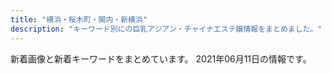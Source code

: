 ```yaml
---
title: "横浜・桜木町・関内・新横浜"
description: "キーワード別にの巨乳アジアン・チャイナエステ嬢情報をまとめました。"
---
```


新着画像と新着キーワードをまとめています。
2021年06月11日の情報です。

<DmmAffiliateIns />
<KeywordTable
  shops={
    [
    {
        "station": "JR\u6771\u795e\u5948\u5ddd\u99c5\u897f\u53e3",
        "url": "http://www.lavender.esjoho.com/",
        "img_links": [
            "http://www.lavender.esjoho.com/images/head.jpg",
            "http://www.lavender.esjoho.com/sp/images/news.jpg",
            "http://www.lavender.esjoho.com/images/staff_t.png",
            "http://www.lavender.esjoho.com/images/line.png",
            "http://www.lavender.esjoho.com/files/019.jpg",
            "http://www.lavender.esjoho.com/images/int2.png",
            "http://www.lavender.esjoho.com/sp/images/topgirl.jpg",
            "http://www.lavender.esjoho.com/sp/images/top.jpg",
            "http://www.lavender.esjoho.com/files/024.jpg",
            "http://www.lavender.esjoho.com/sp/images/pc.jpg",
            "http://www.lavender.esjoho.com/images/sm.jpg",
            "http://www.lavender.esjoho.com/files/029.jpg",
            "http://www.lavender.esjoho.com/images/int1.png",
            "http://www.lavender.esjoho.com/sp/images/head.jpg",
            "http://www.lavender.esjoho.com/sp/images/tel.jpg",
            "http://www.lavender.esjoho.com/images/ta.jpg",
            "http://www.lavender.esjoho.com/files/021.jpg",
            "http://www.lavender.esjoho.com/images/rec2.png",
            "http://www.lavender.esjoho.com/sp/menu/top.jpg",
            "http://www.lavender.esjoho.com/sp/menu/interior.jpg",
            "http://www.lavender.esjoho.com/sp/menu/staff.jpg",
            "http://www.lavender.esjoho.com/images/sys3.png",
            "http://www.lavender.esjoho.com/sp/images/footer.jpg",
            "http://www.lavender.esjoho.com/sp/images/interior_t.jpg",
            "http://www.lavender.esjoho.com/images/link_t.png",
            "http://www.lavender.esjoho.com/sp/images/staff_t.jpg",
            "http://www.lavender.esjoho.com/sp/images/time.jpg",
            "http://www.lavender.esjoho.com/images/interior_t.png",
            "http://www.lavender.esjoho.com/files/035.jpg",
            "http://www.lavender.esjoho.com/images/news.jpg",
            "http://www.lavender.esjoho.com/files/045.jpg",
            "http://www.lavender.esjoho.com/images/sys2.png",
            "http://www.lavender.esjoho.com/images/rec1.png",
            "http://www.lavender.esjoho.com/images/mobile.jpg",
            "http://www.lavender.esjoho.com/images/concept.jpg",
            "http://www.lavender.esjoho.com/sp/images/newsb.jpg"
        ],
        "keywords": {
            "D": 6,
            "87": 2,
            "86": 4
        },
        "name": "\u7652\u3057\u306e\u5bb6"
    },
    {
        "url": "http://ciliasa.xyz/",
        "station": "JR\u6771\u795e\u5948\u5ddd\u99c5\u897f\u53e3",
        "keywords": {
            "C": 2,
            "F": 7,
            "88": 1,
            "84": 2,
            "94": 8,
            "D": 3
        },
        "name": "\u307f\u3055\u304d",
        "img_links": [
            "http://ciliasa.xyz/uploads/210419/1-210419143Z0E2.jpg",
            "http://ciliasa.xyz/uploads/210607/1-21060F91635B4.jpg",
            "http://ciliasa.xyz/picture/m-top003.jpg",
            "http://ciliasa.xyz/uploads/210403/1-210403133233553.jpg",
            "http://ciliasa.xyz/uploads/210409/1-2104091K441949.jpg",
            "http://ciliasa.xyz/uploads/210428/1-21042PZJ2611.jpg",
            "http://ciliasa.xyz/uploads/200601/1-200601142P4643.jpg",
            "http://ciliasa.xyz/uploads/210403/1-21040313321G04.jpg",
            "http://ciliasa.xyz/picture/cam-01.jpg",
            "http://ciliasa.xyz/uploads/200601/1-200601142F5435.jpg",
            "http://ciliasa.xyz/uploads/210412/1-210412105G2462.jpg",
            "http://ciliasa.xyz/picture/m-top004.jpg",
            "http://ciliasa.xyz/uploads/210607/1-21060F91645459.jpg",
            "http://ciliasa.xyz/uploads/210419/1-21041914393I38.jpg",
            "http://ciliasa.xyz/uploads/210428/1-21042PZI2S2.jpg",
            "http://ciliasa.xyz/uploads/210421/1-210421124A3613.jpg",
            "http://ciliasa.xyz/uploads/210505/1-2105050Z61M31.jpg",
            "http://ciliasa.xyz/uploads/210505/1-2105050Z6455C.jpg",
            "http://ciliasa.xyz/uploads/210421/1-210421124F4292.jpg",
            "http://ciliasa.xyz/uploads/200601/1-200601142639540.jpg",
            "http://ciliasa.xyz/uploads/210524/1-2105241343103R.jpg",
            "http://ciliasa.xyz/uploads/200601/1-200601142G5438.jpg",
            "http://ciliasa.xyz/picture/call.png",
            "http://ciliasa.xyz/picture/foot01.jpg",
            "http://ciliasa.xyz/picture/m-head01.jpg",
            "http://ciliasa.xyz/uploads/210524/1-21052413425X14.jpg",
            "http://ciliasa.xyz/uploads/200601/1-200601142K43F.jpg",
            "http://ciliasa.xyz/uploads/210412/1-210412123IR91.jpg",
            "http://ciliasa.xyz/uploads/200601/1-200601142629454.jpg",
            "http://ciliasa.xyz/uploads/210409/1-2104091K430457.jpg"
        ]
    },
    {
        "keywords": {},
        "name": "\u7f8e\u4eba\u9928",
        "station": "\u6238\u90e8\u99c5",
        "img_links": [
            "http://www.bijinkan.esturl.com/images/osusume01.png",
            "http://www.bijinkan.esturl.com/images/top003.png",
            "http://www.bijinkan.esturl.com/files/007.jpg",
            "http://www.bijinkan.esturl.com/photo_news/upimg/313515f7c41b421816_0.jpg",
            "http://www.bijinkan.esturl.com/images/nav-003.png",
            "http://www.bijinkan.esturl.com/images/nav-006.png",
            "http://www.bijinkan.esturl.com/images/top02-left.png",
            "http://www.bijinkan.esturl.com/photo_news/upimg/313515f7c41b421816_2.jpg",
            "http://www.bijinkan.esturl.com/images/nav-002.png",
            "http://www.bijinkan.esturl.com/photo_news/upimg/313515f7c41b421816_1.jpg",
            "http://www.bijinkan.esturl.com/files/006.jpg",
            "http://www.bijinkan.esturl.com/images/nav-001.png",
            "http://www.bijinkan.esturl.com/images/nav-004.png",
            "http://www.bijinkan.esturl.com/files/004.jpg",
            "http://www.bijinkan.esturl.com/images/top01.png",
            "http://www.bijinkan.esturl.com/files/008.jpg",
            "http://www.bijinkan.esturl.com/images/tel.png",
            "http://www.bijinkan.esturl.com/images/nav-005.png"
        ],
        "url": "http://www.bijinkan.esturl.com/"
    },
    {
        "img_links": [
            "http://massage-aroma.pink/images/cg04.jpg",
            "http://massage-aroma.pink/images/cg03.jpg",
            "http://massage-aroma.pink/images/m1.jpg",
            "http://massage-aroma.pink/images/slider-img001.jpg",
            "http://massage-aroma.pink/images/tit-sub6.jpg",
            "http://massage-aroma.pink/images/slider-img003.jpg",
            "http://massage-aroma.pink/images/tit-sub1.jpg",
            "http://massage-aroma.pink/images/b-tel.png",
            "http://massage-aroma.pink/images/tit-sub4.jpg",
            "http://massage-aroma.pink/images/m4.jpg",
            "http://massage-aroma.pink/images/tit-sub3.jpg",
            "http://massage-aroma.pink/images/cg05.jpg",
            "http://massage-aroma.pink/images/b-online.png",
            "http://massage-aroma.pink/images/slider-img002.jpg",
            "http://massage-aroma.pink/images/cg01.jpg",
            "http://massage-aroma.pink/images/m2.jpg",
            "http://massage-aroma.pink/images/tit-sub5.jpg",
            "http://massage-aroma.pink/images/cg02.jpg",
            "http://massage-aroma.pink/images/m3.jpg",
            "http://massage-aroma.pink/images/tit-sub2.jpg"
        ],
        "name": "\u6843\u306e\u83ef",
        "station": "JR\u6771\u795e\u5948\u5ddd\u99c5\u897f\u53e3",
        "keywords": {
            "D": 8,
            "86": 10,
            "E": 2
        },
        "url": "http://massage-aroma.pink/"
    },
    {
        "station": "JR\u4e2d\u5c71\u99c5\u5317\u53e3",
        "url": "http://viyuiop.xyz/",
        "name": "\u82b1\u306e\u5929\u4f7f",
        "keywords": {
            "\u4e73": 1
        },
        "img_links": [
            "http://viyuiop.xyz/uploads/210430/1-210430153051255.jpg",
            "http://viyuiop.xyz/static/picture/head.jpg",
            "http://viyuiop.xyz/static/picture/topimg1.jpg",
            "http://viyuiop.xyz/uploads/210430/1-21043015301GC.jpg",
            "http://viyuiop.xyz/uploads/210608/1-21060Q00033942.jpg",
            "http://viyuiop.xyz/static/picture/campaign_ani.jpg",
            "http://viyuiop.xyz/uploads/210430/1-2104301KKM53.jpg",
            "http://viyuiop.xyz/uploads/210512/1-210512124613W6.jpg",
            "http://viyuiop.xyz/static/picture/foot.png",
            "http://viyuiop.xyz/uploads/210517/1-21051G23ZJc.jpg",
            "http://viyuiop.xyz/static/picture/ttl_staff.png",
            "http://viyuiop.xyz/uploads/210506/1-210506091Q9491.jpg",
            "http://viyuiop.xyz/uploads/210430/1-2104301531225L.jpg",
            "http://viyuiop.xyz/static/picture/topimg2.jpg"
        ]
    },
    {
        "name": "Olive",
        "url": "http://kannai-mensesthe.com/",
        "img_links": [
            "https://kannai-mensesthe.com/images/clear.png",
            "https://kannai-mensesthe.com/staff/ayumi-l1.jpg",
            "https://kannai-mensesthe.com/staff/risa-l1.jpg",
            "https://kannai-mensesthe.com/button/home.png",
            "https://kannai-mensesthe.com/room/2-l.jpg",
            "https://kannai-mensesthe.com/staff/momo-l1.jpg",
            "https://kannai-mensesthe.com/room/3-l.jpg",
            "https://kannai-mensesthe.com/room/esthe1.jpg",
            "https://kannai-mensesthe.com/room/1-l.jpg",
            "https://kannai-mensesthe.com//images/footer-r.png",
            "https://kannai-mensesthe.com/staff/sachi-l1.jpg",
            "http://kannai-mensesthe.com/images/flower.png",
            "https://kannai-mensesthe.com/icon/twitter.png",
            "https://kannai-mensesthe.com/images/footer-l.png",
            "https://kannai-mensesthe.com/room/3-s.jpg",
            "https://kannai-mensesthe.com/room/4-s.jpg",
            "https://kannai-mensesthe.com/icon/facebook.png",
            "https://hamamatsucho-esthe.work/icon/twitter.png",
            "https://kannai-mensesthe.com/room/esthe3.jpg",
            "https://kannai-mensesthe.com/button/staff.png",
            "https://hamamatsucho-esthe.work/icon/google_plus.png",
            "https://hamamatsucho-esthe.work/icon/line.png",
            "https://kannai-mensesthe.com/room/4-l.jpg",
            "https://hamamatsucho-esthe.work/icon/facebook.png",
            "https://kannai-mensesthe.com/staff/risa-s1.jpg",
            "https://kannai-mensesthe.com/staff/momo-s1.jpg",
            "https://kannai-mensesthe.com/icon/line.png",
            "https://kannai-mensesthe.com/button/blog.png",
            "https://kannai-mensesthe.com/2019/12/03/risa-s1.jpg",
            "https://kannai-mensesthe.com/images/flower.png",
            "https://kannai-mensesthe.com/room/1-s.jpg",
            "https://kannai-mensesthe.com/staff/ayumi-s1.jpg",
            "https://kannai-mensesthe.com/staff/sachi-s1.jpg",
            "https://kannai-mensesthe.com/2019/11/10/1.jpg",
            "https://kannai-mensesthe.com/images/main-sp.jpg",
            "https://kannai-mensesthe.com/room/esthe2.jpg",
            "https://kannai-mensesthe.com/icon/google_plus.png",
            "https://kannai-mensesthe.com/room/2-s.jpg",
            "https://kannai-mensesthe.com/images/main1.jpg"
        ],
        "station": "JR\u95a2\u5185\u99c5",
        "keywords": {
            "88": 5,
            "90": 15
        }
    },
    {
        "url": "https://yuyu.ests.jp/",
        "keywords": {},
        "station": "\u4f0a\u52e2\u4f50\u6728\u9577\u8005\u753a\u99c5",
        "img_links": [],
        "name": "\u60a0\u60a0"
    },
    {
        "name": "\u990a\u5fc3\u5802",
        "img_links": [
            "http://www.yoshindo.es-relax.info/images/topinfo.png",
            "http://www.yoshindo.es-relax.info/images/top-kpbar.png",
            "http://www.yoshindo.es-relax.info/images/info6.jpg",
            "http://www.yoshindo.es-relax.info/images/topnews.png",
            "http://www.yoshindo.es-relax.info/images/topbar.png",
            "http://www.yoshindo.es-relax.info/images/yui1.jpg",
            "http://www.yoshindo.es-relax.info/images/arisu1.jpg",
            "http://www.yoshindo.es-relax.info/images/sidebar-credit.png",
            "http://www.yoshindo.es-relax.info/images/youko1.jpg",
            "http://www.yoshindo.es-relax.info/images/sayuri1.jpg",
            "http://www.yoshindo.es-relax.info/images/info2.jpg",
            "http://www.yoshindo.es-relax.info/images/info5.jpg",
            "http://www.yoshindo.es-relax.info/images/info1.jpg",
            "http://www.yoshindo.es-relax.info/images/info3.jpg",
            "http://www.yoshindo.es-relax.info/images/yuki1.jpg",
            "http://www.yoshindo.es-relax.info/images/info4.jpg",
            "http://www.yoshindo.es-relax.info/images/yuna1.jpg"
        ],
        "url": "http://www.yoshindo.es-relax.info/",
        "station": "\u53cd\u753a\u99c5",
        "keywords": {}
    },
    {
        "station": "JR\u6a2a\u6d5c\u99c5\u897f\u53e3",
        "name": "\u30a2\u30ea\u30fc\u30ca",
        "img_links": [],
        "keywords": {},
        "url": "https://arena.xyz.mn/"
    },
    {
        "name": "ViVian",
        "keywords": {
            "88": 2,
            "F": 2,
            "E": 4,
            "90": 4
        },
        "url": "http://koukoku.xyz/vivian/",
        "station": "JR\u65b0\u6a2a\u6d5c\u99c5\u5317\u53e3",
        "img_links": [
            "http://koukoku.xyz/vivian/images/call.png",
            "http://koukoku.xyz/vivian/css/01.jpg",
            "http://koukoku.xyz/vivian/css/top02.jpg",
            "http://koukoku.xyz/vivian/css/top03.jpg",
            "http://koukoku.xyz/vivian/css/top04.jpg",
            "http://koukoku.xyz/vivian/css/top05.jpg",
            "http://koukoku.xyz/vivian/css/staff/staff02.jpg",
            "http://koukoku.xyz/vivian/css/m-head.jpg",
            "http://koukoku.xyz/vivian/css/staff/staff01.jpg",
            "http://koukoku.xyz/vivian/css/staff/staff03.jpg"
        ]
    },
    {
        "url": "http://hizaishi.xyz/",
        "name": "\u82b1\u871c",
        "station": "JR\u4e2d\u5c71\u99c5\u5317\u53e3",
        "keywords": {
            "88": 1,
            "C": 8,
            "D": 2
        },
        "img_links": [
            "http://hizaishi.xyz/webstyle/sp_header.png",
            "http://hizaishi.xyz/uploads/allimg/210128/1-21012Q63611Z2.jpg",
            "http://hizaishi.xyz/uploads/allimg/210611/1-210611101103J2.jpg",
            "http://hizaishi.xyz/webstyle/sp_ico04.png",
            "http://hizaishi.xyz/uploads/210602/1-21060219200E12.jpg",
            "http://hizaishi.xyz/uploads/allimg/210129/1-210129125252.jpg",
            "http://hizaishi.xyz/webstyle/info.jpg",
            "http://hizaishi.xyz/webstyle/sp_ico06.png",
            "http://hizaishi.xyz/webstyle/sp_ico05.png",
            "http://hizaishi.xyz/webstyle/end.png",
            "http://hizaishi.xyz/uploads/210602/1-2106021915591P.jpg",
            "http://hizaishi.xyz/uploads/allimg/210128/1-21012Q63642E1.jpg",
            "http://hizaishi.xyz/webstyle/sp_ico03.png",
            "http://hizaishi.xyz/uploads/allimg/210128/1-21012Q63AN54.jpg",
            "http://hizaishi.xyz/uploads/allimg/210129/1-210129130411.jpg",
            "http://hizaishi.xyz/webstyle/sp_ico01.png",
            "http://hizaishi.xyz/uploads/210602/1-210602192914239.jpg",
            "http://hizaishi.xyz/uploads/allimg/210128/1-21012Q63FW16.jpg",
            "http://hizaishi.xyz/webstyle/sp_ico02.png"
        ]
    },
    {
        "station": "JR\u95a2\u5185\u99c5\u5317\u53e3",
        "keywords": {},
        "url": "http://smile.esjp.xyz/",
        "img_links": [
            "http://smile.esjp.xyz/images/room/photo04.jpg",
            "http://smile.esjp.xyz/images/system/sys02.jpg",
            "http://smile.esjp.xyz/images/info.jpg",
            "http://smile.esjp.xyz/images/room/photo03.jpg",
            "http://smile.esjp.xyz/images/top_flash_01.jpg",
            "http://smile.esjp.xyz/images/system/sys01.jpg",
            "http://smile.esjp.xyz/images/room/photo01.jpg",
            "http://smile.esjp.xyz/images/room/photo02.jpg",
            "http://smile.esjp.xyz/images/staff_mitashi.jpg",
            "http://smile.esjp.xyz/girl/6.jpg",
            "http://smile.esjp.xyz/girl/7.jpg"
        ],
        "name": "\u30b9\u30de\u30a4\u30eb"
    },
    {
        "url": "http://morien.este.work/",
        "img_links": [
            "http://morien.este.work/2/uploadimg/1613996342.jpg",
            "http://morien.este.work/2/uploadimg/1577672563.jpg",
            "http://morien.este.work/2/uploadimg/1574764277.jpg",
            "http://morien.este.work/mens-esthe.png",
            "http://morien.este.work/2/uploadimg/1594704743.jpg",
            "http://morien.este.work/top.jpg"
        ],
        "name": "\u68ee\u82d1",
        "station": "\u53cd\u753a\u99c5",
        "keywords": {
            "85": 6,
            "86": 6,
            "87": 6,
            "D": 24,
            "83": 6
        }
    },
    {
        "name": "Naomi",
        "img_links": [
            "http://naomi.estheya.com/images/call.png",
            "http://naomi.estheya.com/css/staff/staff01.jpg",
            "http://naomi.estheya.com/css/staff/staff03.jpg",
            "http://naomi.estheya.com/css/cam01.jpg",
            "http://naomi.estheya.com/css/m-head01.jpg",
            "http://naomi.estheya.com/css/staff/staff02.jpg",
            "http://naomi.estheya.com/css/m-top04.jpg"
        ],
        "keywords": {
            "90": 1,
            "E": 2,
            "D": 1,
            "92": 2
        },
        "station": "JR\u6771\u795e\u5948\u5ddd\u99c5\u897f\u53e3",
        "url": "http://naomi.estheya.com/"
    },
    {
        "name": "37.5\u2103",
        "url": "http://saralaya.xyz/",
        "station": "\u5e73\u6cbc\u6a4b\u99c5",
        "img_links": [
            "http://saralaya.xyz/style/images/t3.png",
            "http://saralaya.xyz/style/images/sys.jpg",
            "http://saralaya.xyz/style/images/nav2-sta.png",
            "http://saralaya.xyz/uploads/200608/1-20060QK211234.jpg",
            "http://saralaya.xyz/style/images/nav-sys.jpg",
            "http://saralaya.xyz/uploads/200608/1-20060QK101292.jpg",
            "http://saralaya.xyz/style/images/index-miru_03.jpg",
            "http://saralaya.xyz/uploads/200608/1-20060QK1404Q.jpg",
            "http://saralaya.xyz/uploads/201203/1-2012031HR6309.jpg",
            "http://saralaya.xyz/style/images/index-miru_18.jpg",
            "http://saralaya.xyz/uploads/190129/1-1Z129133H9E3.jpg",
            "http://saralaya.xyz/style/images/t4.jpg",
            "http://saralaya.xyz/style/images/s-bian.png",
            "http://saralaya.xyz/style/images/index-miru_06.jpg",
            "http://saralaya.xyz/style/images/t6.jpg",
            "http://saralaya.xyz/style/images/t2.png",
            "http://saralaya.xyz/style/images/zhuyi.jpg"
        ],
        "keywords": {}
    },
    {
        "name": "RelaCute \u30ea\u30e9\u30ad\u30e5\u30fc\u30c8",
        "img_links": [
            "http://relacute.ies.bz/photos/sites/29/2021/03/2021030402170757.jpg",
            "http://relacute.ies.bz/images/room3.jpg",
            "http://relacute.ies.bz/photos/sites/29/2021/05/2021051106220124.jpg",
            "http://relacute.ies.bz/photos/sites/29/2021/01/202101180426140.jpg",
            "http://relacute.ies.bz/photos/sites/29/2021/05/2021052402443272.jpg",
            "http://relacute.ies.bz/images/s_news.jpg",
            "http://relacute.ies.bz/images/room1.jpg",
            "http://relacute.ies.bz/images/room2.jpg",
            "http://relacute.ies.bz/photos/sites/29/2021/04/2021040802361733.jpg",
            "http://relacute.ies.bz/images/room4.jpg",
            "http://relacute.ies.bz/photos/sites/29/2020/06/2020061906073550.jpg",
            "http://relacute.ies.bz/photos/sites/29/2021/06/2021060407082277.jpg",
            "http://relacute.ies.bz/photos/sites/29/2021/04/202104260223304.jpg",
            "http://relacute.ies.bz/images/mobile.jpg",
            "http://relacute.ies.bz/images/s_staff.jpg",
            "http://relacute.ies.bz/images/top.jpg"
        ],
        "station": "JR\u4e2d\u5c71\u99c5\u5317\u53e3",
        "keywords": {
            "85": 3,
            "86": 2,
            "C": 1,
            "82": 2,
            "D": 6,
            "E": 1,
            "87": 1
        },
        "url": "http://relacute.ies.bz/"
    },
    {
        "name": "\u7652\u3057\u30d9\u30b9\u30c8",
        "url": "http://iyasibest.com/",
        "img_links": [
            "http://iyasibest.com/staffPhoto/b20201102190836.jpg",
            "http://iyasibest.com/staffPhoto/b20200228201258.jpg",
            "http://iyasibest.com/staffPhoto/b20200402041705.jpg",
            "http://iyasibest.com/images/store/o04.jpg",
            "http://iyasibest.com/images/store/o03.jpg",
            "http://iyasibest.com/images/store/o09.jpg",
            "http://iyasibest.com/images/store/o08.jpg",
            "http://iyasibest.com/staffPhoto/b20200531120750.jpg",
            "http://iyasibest.com/staffPhoto/b20210209224424.jpg",
            "http://iyasibest.com/staffPhoto/b20200711165223.jpg",
            "http://iyasibest.com/images/store/o02.jpg",
            "http://iyasibest.com/images/store/o01.jpg",
            "http://iyasibest.com/images/store/o10.jpg",
            "http://iyasibest.com/uploadfiles/images/campaignIyasibestCom1.png",
            "http://iyasibest.com/images/store/02.jpg",
            "http://iyasibest.com/images/store/o05.jpg",
            "http://iyasibest.com/staffPhoto/b20200306221420.jpg",
            "http://iyasibest.com/staffPhoto/b20200310001745.jpg",
            "http://iyasibest.com/staffPhoto/b20210503153528.jpg",
            "http://iyasibest.com/staffPhoto/b20200911161049.jpg",
            "http://iyasibest.com/images/store/03.jpg",
            "http://iyasibest.com/images/store/o07.jpg",
            "http://iyasibest.com/images/returnBtn.png",
            "http://iyasibest.com/images/store/01.jpg",
            "http://iyasibest.com/images/store/o06.jpg",
            "http://iyasibest.com/uploadfiles/images/campaignIyasibestCom2.png",
            "http://iyasibest.com/staffPhoto/b20210121203305.jpg",
            "http://iyasibest.com/images/store/o11.jpg"
        ],
        "station": "JR\u95a2\u5185\u99c5\u5357\u53e3",
        "keywords": {
            "86": 2,
            "D": 2,
            "82": 1,
            "97": 1,
            "87": 1,
            "98": 1,
            "\u30bb\u30af\u30b7\u30fc": 4,
            "C": 5,
            "E": 1,
            "88": 2,
            "85": 2
        }
    },
    {
        "name": "\u30a2\u30ed\u30de\u30fc\u30b8\u30e5",
        "img_links": [
            "http://relax-es.com/scdl/staff/10031.jpg",
            "http://relax-es.com/scdl/staff/10142.jpg",
            "http://relax-es.com/images/toppic2.jpg",
            "http://relax-es.com/scdl/staff/10123.jpg",
            "http://relax-es.com/scdl/staff/10121.jpg",
            "http://relax-es.com/scdl/staff/10122.jpg",
            "http://relax-es.com/images/line.jpg",
            "http://relax-es.com/scdl/staff/10131.jpg",
            "http://relax-es.com/images/sptel.png",
            "http://relax-es.com/scdl/staff/10143.jpg",
            "http://relax-es.com/scdl/staff/10033.jpg",
            "http://relax-es.com/images/toppic2sp.jpg",
            "http://relax-es.com/images/rec.jpg",
            "http://relax-es.com/scdl/staff/10141.jpg",
            "http://relax-es.com/scdl/staff/10034.jpg",
            "http://relax-es.com/images/spscdl.png",
            "http://relax-es.com/scdl/staff/10032.jpg",
            "http://relax-es.com/images/sptod.png"
        ],
        "station": "JR\u6771\u795e\u5948\u5ddd\u99c5\u897f\u53e3",
        "url": "http://relax-es.com/",
        "keywords": {
            "F": 1,
            "88": 2,
            "\u30bb\u30af\u30b7\u30fc": 1,
            "90": 1
        }
    },
    {
        "name": "\u697d\u3057\u307f\u306b",
        "url": "http://tanoshimini.work/",
        "station": "JR\u6a2a\u6d5c\u99c5\u76f8\u9244\u53e3",
        "img_links": [
            "http://tanoshimini.work/static/picture/sp_tit_staff02.png",
            "http://tanoshimini.work/static/picture/room2.jpg",
            "http://tanoshimini.work/uploads/210519/1-2105191J350645.jpg",
            "http://tanoshimini.work/static/picture/room3.jpg",
            "http://tanoshimini.work/static/picture/tit_therapist.png",
            "http://tanoshimini.work/static/picture/tit_staff01.png",
            "http://tanoshimini.work/static/picture/top.jpg",
            "http://tanoshimini.work/static/picture/sp_tit_therapist.png",
            "http://tanoshimini.work/static/picture/maining.jpg",
            "http://tanoshimini.work/uploads/210519/1-2105191K32E15.jpg",
            "http://tanoshimini.work/static/picture/tit_staff02.png",
            "http://tanoshimini.work/uploads/210519/1-2105191J33Q38.jpg",
            "http://tanoshimini.work/uploads/210519/1-2105191K3151b.jpg",
            "http://tanoshimini.work/static/picture/img_tel.png",
            "http://tanoshimini.work/static/picture/room4.jpg",
            "http://tanoshimini.work/static/picture/tit_new.png",
            "http://tanoshimini.work/uploads/210519/1-2105191K445403.jpg",
            "http://tanoshimini.work/static/picture/room1.jpg",
            "http://tanoshimini.work/uploads/210519/1-2105191J30b00.jpg",
            "http://tanoshimini.work/uploads/210519/1-2105191K304510.jpg",
            "http://tanoshimini.work/uploads/210519/1-2105191K455460.jpg",
            "http://tanoshimini.work/static/picture/sp_tit_new.png",
            "http://tanoshimini.work/uploads/201215/1-201215140451403.jpg",
            "http://tanoshimini.work/uploads/210519/1-2105191K433612.jpg",
            "http://tanoshimini.work/static/picture/sp_tit_staff01.png"
        ],
        "keywords": {
            "D": 4,
            "C": 8,
            "94": 4,
            "89": 4,
            "E": 4,
            "86": 4,
            "\u4e73": 2
        }
    },
    {
        "name": "\u7f8e\u4eba\u9b5a",
        "station": "JR\u6771\u795e\u5948\u5ddd\u99c5\u897f\u53e3",
        "url": "http://www.muse.mensest.com/",
        "img_links": [
            "http://www.muse.mensest.com/images/tit_new.png",
            "http://www.muse.mensest.com/files/005.jpg",
            "http://www.muse.mensest.com/files/001.jpg",
            "http://www.muse.mensest.com/files/002.jpg",
            "http://www.muse.mensest.com/images/tit_therapist.png",
            "http://www.muse.mensest.com/images/maining.jpg",
            "http://www.muse.mensest.com/files/003.jpg",
            "http://www.muse.mensest.com/photo_news/upimg/32287607e6deea8b73_1.jpg",
            "http://www.muse.mensest.com/images/img_tel.png",
            "http://www.muse.mensest.com/images/sp_top.jpg",
            "http://www.muse.mensest.com/photo_news/upimg/58411609358e5df90e_0.jpg",
            "http://www.muse.mensest.com/images/sp_tit_therapist.png",
            "http://www.muse.mensest.com/photo_news/upimg/32287607e6deea8b73_0.jpg",
            "http://www.muse.mensest.com/files/007.jpg",
            "http://www.muse.mensest.com/photo_news/upimg/6082860ab55b055366_1.jpg",
            "http://www.muse.mensest.com/images/top.jpg",
            "http://www.muse.mensest.com/files/006.jpg",
            "http://www.muse.mensest.com/photo_news/upimg/58411609358e5df90e_1.jpg",
            "http://www.muse.mensest.com/images/sp_tit_new.png",
            "http://www.muse.mensest.com/photo_news/upimg/6082860ab55b055366_0.jpg",
            "http://www.muse.mensest.com/files/004.jpg"
        ],
        "keywords": {
            "D": 36,
            "87": 36,
            "86": 6,
            "C": 6
        }
    },
    {
        "url": "http://re-lax.work/",
        "station": "JR\u95a2\u5185\u99c5\u5317\u53e3",
        "keywords": {},
        "name": "\u30b3\u30b3\u30ca\u30c3\u30c4",
        "img_links": [
            "http://re-lax.work/images/sys1.jpg",
            "http://re-lax.work/images/menu/staff.png",
            "http://re-lax.work/images/interior_t.jpg",
            "http://re-lax.work/images/sys2.jpg",
            "http://re-lax.work/images/menu/top.png",
            "http://re-lax.work/images/tg.jpg",
            "http://re-lax.work/images/time.jpg",
            "http://re-lax.work/staff/yuki.jpg",
            "http://re-lax.work/images/rec.jpg",
            "http://re-lax.work/images/sys3.jpg",
            "http://re-lax.work/images/int1.jpg",
            "http://re-lax.work/img/haruka1.jpg",
            "http://re-lax.work/images/up.jpg",
            "http://re-lax.work/images/news.jpg",
            "http://re-lax.work/staff/rara.jpg",
            "http://re-lax.work/img/rara1.jpg",
            "http://re-lax.work/images/int2.jpg",
            "http://re-lax.work/images/staff_t.jpg",
            "http://re-lax.work/staff/haruka.jpg",
            "http://re-lax.work/images/menu/interior.png",
            "http://re-lax.work/img/yuki1.jpg",
            "http://re-lax.work/images/tel.png"
        ]
    },
    {
        "station": "JR\u6a2a\u6d5c\u99c5\u5317\u897f\u53e3",
        "name": "\u30c1\u30a7\u30ea\u30fc",
        "img_links": [
            "http://sh-riraku31.xyz/uploads/201005/1-201005162114248.jpg",
            "http://sh-riraku31.xyz/templets/default/picture/staff01.jpg",
            "http://sh-riraku31.xyz/uploads/allimg/180703/1-1PF3111J3201.png",
            "http://sh-riraku31.xyz/templets/default/picture/top1.jpg",
            "http://sh-riraku31.xyz/templets/default/picture/s_news.jpg",
            "http://sh-riraku31.xyz/templets/default/picture/girl-z2.jpg",
            "http://sh-riraku31.xyz/uploads/201005/1-201005162052635.jpg",
            "http://sh-riraku31.xyz/uploads/201005/1-2010051J6062Y.jpg",
            "http://sh-riraku31.xyz/templets/default/picture/top.jpg",
            "http://sh-riraku31.xyz/uploads/201005/1-2010051621224F.jpg",
            "http://sh-riraku31.xyz/uploads/201005/1-20100516201cK.jpg",
            "http://sh-riraku31.xyz/uploads/201005/1-201005162101U5.jpg",
            "http://sh-riraku31.xyz/uploads/allimg/180629/1-1P629115504250.png",
            "http://sh-riraku31.xyz/templets/default/picture/girl-z1.jpg",
            "http://sh-riraku31.xyz/uploads/201005/1-201005162010396.jpg",
            "http://sh-riraku31.xyz/uploads/201005/1-2010051J55CA.jpg"
        ],
        "keywords": {
            "85": 2,
            "86": 1,
            "84": 1,
            "C": 11,
            "D": 3
        },
        "url": "http://sh-riraku31.xyz/"
    },
    {
        "keywords": {
            "83": 6,
            "85": 6,
            "D": 24,
            "86": 12
        },
        "url": "https://ruby.jpn.mn/",
        "img_links": [
            "https://ruby.jpn.mn/images/room2.jpg",
            "https://ruby.jpn.mn/images/top.jpg",
            "https://ruby.jpn.mn/images/img_tel.png",
            "https://ruby.jpn.mn/images/sp_tit_therapist.png",
            "https://ruby.jpn.mn/photos/sites/26/2021/02/2021021307163556.jpg",
            "https://ruby.jpn.mn/images/sp_top.jpg",
            "https://ruby.jpn.mn/images/tit_new.png",
            "https://ruby.jpn.mn/images/maining.jpg",
            "https://ruby.jpn.mn/images/tit_staff01.png",
            "https://ruby.jpn.mn/images/tit_staff02.png",
            "https://ruby.jpn.mn/images/room1.jpg",
            "https://ruby.jpn.mn/images/room4.jpg",
            "https://ruby.jpn.mn/photos/sites/26/2021/02/2021021307163853.jpg",
            "https://ruby.jpn.mn/images/room3.jpg",
            "https://ruby.jpn.mn/images/tit_therapist.png",
            "https://ruby.jpn.mn/photos/sites/26/2021/02/2021021307163642.jpg",
            "https://ruby.jpn.mn/images/sp_tit_staff01.png",
            "https://ruby.jpn.mn/images/sp_tit_staff02.png",
            "https://ruby.jpn.mn/images/sp_tit_new.png",
            "https://ruby.jpn.mn/photos/sites/26/2021/02/2021021307164094.jpg"
        ],
        "station": "JR\u6771\u795e\u5948\u5ddd\u99c5\u897f\u53e3",
        "name": "\u71e6\u71e6"
    },
    {
        "img_links": [
            "http://relax-massage.blue/images/cg09.jpg",
            "http://relax-massage.blue/images/top.png",
            "http://relax-massage.blue/images/cg08.jpg",
            "http://relax-massage.blue/images/cg10.jpg",
            "http://relax-massage.blue/images/r1.jpg",
            "http://relax-massage.blue/images/cg07.jpg",
            "http://relax-massage.blue/images/r2.jpg",
            "http://relax-massage.blue/images/cg02.jpg",
            "http://relax-massage.blue/images/staff_s.png",
            "http://relax-massage.blue/images/cg06.jpg",
            "http://relax-massage.blue/images/cg03.jpg",
            "http://relax-massage.blue/images/cg021.jpg",
            "http://relax-massage.blue/images/cg01.jpg",
            "http://relax-massage.blue/images/evetop.png",
            "http://relax-massage.blue/images/r4.jpg",
            "http://relax-massage.blue/images/kan.jpg",
            "http://relax-massage.blue/images/cg05.jpg",
            "http://relax-massage.blue/images/r3.jpg",
            "http://relax-massage.blue/images/news.png"
        ],
        "keywords": {
            "E": 12,
            "C": 3,
            "D": 12,
            "86": 27
        },
        "station": "\u95a2\u5185\u99c5\u5317\u53e3",
        "url": "http://relax-massage.blue/",
        "name": "NaNa \uff5e\u30ca\u30ca\uff5e"
    },
    {
        "name": "Tammy",
        "station": "JR\u65b0\u6a2a\u6d5c\u99c5\u5317\u53e3",
        "img_links": [
            "http://tammy.estheya.com/css/staff/staff03-a.jpg",
            "http://tammy.estheya.com/css/nav/nav-003.png",
            "http://tammy.estheya.com/css/nav/nav-004.png",
            "http://tammy.estheya.com/css/staff/staff01-a.jpg",
            "http://tammy.estheya.com/css/staff/staff02-a.jpg",
            "http://tammy.estheya.com/css/nav/nav-005.png",
            "http://tammy.estheya.com/css/nav/nav-006.png",
            "http://tammy.estheya.com/css/tel.png",
            "http://tammy.estheya.com/css/nav/nav-001.png",
            "http://tammy.estheya.com/css/nav/nav-002.png",
            "http://tammy.estheya.com/css/top01.jpg"
        ],
        "url": "http://tammy.estheya.com/",
        "keywords": {
            "88": 1,
            "E": 1,
            "87": 1,
            "89": 1,
            "C": 1,
            "D": 1
        }
    },
    {
        "name": "\u5b66\u5712",
        "station": "\u30bb\u30f3\u30bf\u30fc\u5357\u99c51\u756a\u51fa\u53e3",
        "url": "http://sweety-est.info/",
        "keywords": {
            "D": 3,
            "E": 3,
            "86": 6
        },
        "img_links": [
            "http://sweety-est.info/images/news.png",
            "http://sweety-est.info/images/top.png",
            "http://sweety-est.info/images/staff_s.png",
            "http://sweety-est.info/images/cg05.jpg",
            "http://sweety-est.info/images/evetop.png",
            "http://sweety-est.info/images/cg04.jpg",
            "http://sweety-est.info/images/sruru.jpg",
            "http://sweety-est.info/images/precau.png"
        ]
    },
    {
        "keywords": {},
        "img_links": [
            "https://static.wixstatic.com/media/c0eb72_26944ceb94b94dc19131d91ac1511619~mv2.jpg",
            "https://static.wixstatic.com/media/c0eb72_1a119da1d01942b7a33671df6c2b1159~mv2_d_1600_1200_s_2.jpg",
            "https://static.wixstatic.com/media/c0eb72_af078915f31448918e1b09e057131039~mv2.jpg",
            "https://static.wixstatic.com/media/c0eb72_9d2693aac65943dbbba9a0a789268fe3~mv2.jpg",
            "https://static.wixstatic.com/media/c0eb72_678a934c9328407284502b1418bf9b4d~mv2.jpg",
            "https://static.wixstatic.com/media/c0eb72_a1a2ad886e4a47a19188641aab6482c6~mv2.jpg",
            "https://static.wixstatic.com/media/c0eb72_916975db7bc947768e06d7f7bf975af9~mv2.jpg",
            "https://static.wixstatic.com/media/11062b_2042bb7351284f0f982e4787d37415e6f000.jpg",
            "https://static.wixstatic.com/media/c0eb72_40820ead73a84600a3e5fd095c420086~mv2.png",
            "https://static.parastorage.com/services/linguist-flags/1.663.0/assets/flags/square/CHN.png",
            "https://static.wixstatic.com/media/c0eb72_def9c908fc954ee7aead052ba8a657fe~mv2.jpg",
            "https://static.wixstatic.com/media/c0eb72_83c54ac293a74c6884e659b9642a1e49~mv2.jpg",
            "https://static.wixstatic.com/media/c0eb72_dacfc733e1494024a03e37b846316228~mv2.jpg",
            "https://static.wixstatic.com/media/c0eb72_7e69893fede244afb0416acacfcd91e3~mv2.jpg",
            "https://static.wixstatic.com/media/c0eb72_a793548cd83b40409848792f66685691~mv2.jpg",
            "https://static.wixstatic.com/media/c0eb72_49be5463f40e4364a25873a40238066c~mv2.jpg",
            "https://static.wixstatic.com/media/11062b_808b40c463104f22943c284c625d31c3f000.jpg",
            "https://static.wixstatic.com/media/c0eb72_29440005177e4292a35d5e3cb219e218~mv2.png",
            "https://static.wixstatic.com/media/c0eb72_5665a81d23b944ee9e86dce90624ce2c~mv2.jpg",
            "https://static.wixstatic.com/media/c0eb72_2098c0903bfb434e9504fee2e018034a~mv2.jpg",
            "https://static.wixstatic.com/media/c0eb72_c3f92a65fa0a4e2da5949c9452de2af8~mv2.jpg",
            "https://static.wixstatic.com/media/c0eb72_9b14a7ceb52a45b2b648b484ee51ad80~mv2.jpg",
            "https://static.wixstatic.com/media/c0eb72_40b8be3ea7154ed7866854945091feff~mv2.jpg",
            "https://static.wixstatic.com/media/c0eb72_9e98698dd5354798ba756d52bc70323d~mv2.jpg",
            "https://static.wixstatic.com/media/c0eb72_8f0b5394fc194d628f291dc3df50643f~mv2.jpg",
            "https://static.wixstatic.com/media/c0eb72_6659fe6c05bc4ecab5ea34e25baa33a7~mv2.jpg",
            "https://static.wixstatic.com/media/c0eb72_e7c5d34e534f43078c5c439f45a3b4b7~mv2.jpg",
            "https://static.wixstatic.com/media/c0eb72_cb951eeb551748fd86db834e86993788~mv2.jpg",
            "https://static.parastorage.com/services/linguist-flags/1.663.0/assets/flags/square/USA.png",
            "https://static.wixstatic.com/media/c0eb72_20782149934c4a6d85543ab1c66cd198~mv2.png",
            "https://static.wixstatic.com/media/c0eb72_ee7912bef5a849b9970754300a697d40~mv2.jpg",
            "https://static.wixstatic.com/media/c0eb72_72b51b0901154f20ac35e7ea37da768b~mv2.jpg",
            "https://static.wixstatic.com/media/c0eb72_f0bd83adebca4a998bfeed190f0db84e~mv2.jpg",
            "https://static.parastorage.com/services/linguist-flags/1.663.0/assets/flags/square/JPN.png",
            "https://static.wixstatic.com/media/c0eb72_40ccc84ef10f4b8097b0f734c756c6ca~mv2.jpg",
            "https://static.wixstatic.com/media/c0eb72_2b7a2752438d43208051a8e353a9dbd7~mv2.jpg",
            "https://static.wixstatic.com/media/c0eb72_7f66a6684f7e4bd58e9bf0728ed69102~mv2.jpg",
            "https://static.wixstatic.com/media/af7a8b002af842f8bab87691c1d8640f.jpg",
            "https://static.wixstatic.com/media/c0eb72_8725bcdefd1c4f90850e9178dd71fe41~mv2.png",
            "https://static.wixstatic.com/media/11062b_62f0356712544a87b392417662c4658df000.jpg",
            "https://static.wixstatic.com/media/c0eb72_8927f525542049b4a175526f2f5b36a4~mv2.png",
            "https://static.wixstatic.com/media/035244_257ed5e146d64042bf444af357418e18~mv2.jpg",
            "https://static.wixstatic.com/media/11062b_4b7c9a8e48334d5aad2fd274fddba3bc~mv2.jpg",
            "https://static.wixstatic.com/media/c0eb72_55087d3426164a11a5e004b6a26de8df~mv2.jpg",
            "https://static.wixstatic.com/media/c0eb72_977c5791309044fe8872baa76e42ae97~mv2.jpg",
            "https://static.wixstatic.com/media/c0eb72_a5bf32f6fdb1491ca96c944502ab6bea~mv2.jpg",
            "https://static.wixstatic.com/media/c0eb72_c76576d046e642999bdad8f14b3a957b~mv2.jpg",
            "https://static.wixstatic.com/media/c0eb72_5abd6c30d02b4fdea8659795b145f5bb~mv2.jpg"
        ],
        "url": "https://www.shin-taipei-massage.com/",
        "name": "\u65b0\u53f0\u5317",
        "station": "\u685c\u6728\u753a\u99c5\u53572\u756a\u51fa\u53e3"
    },
    {
        "img_links": [
            "http://anela.iyasi.me/images/gallery/gallery_102.jpg",
            "http://anela.iyasi.me/images/staff/sta_023.jpg",
            "http://anela.iyasi.me/images/staff/sta_0z2.jpg",
            "http://anela.iyasi.me/images/staff_one/staff_one_08.png",
            "http://anela.iyasi.me/images/gallery/gallery_top.jpg",
            "http://anela.iyasi.me/images/staff_image/staff_d04.jpg",
            "http://anela.iyasi.me/images/home/top_qp.jpg",
            "http://anela.iyasi.me/images/home/index_tel.jpg",
            "http://anela.iyasi.me/images/top/top_03.jpg",
            "http://anela.iyasi.me/images/staff_image/staff_d06.jpg",
            "http://anela.iyasi.me/images/staff_one/staff_one_03.jpg",
            "http://anela.iyasi.me/images/system/syatem_303.jpg",
            "http://anela.iyasi.me/images/staff/staff_top.jpg",
            "http://anela.iyasi.me/images/staff/sta_0z10.jpg",
            "http://anela.iyasi.me/images/gallery/gallery_402.jpg",
            "http://anela.iyasi.me/images/staff/sta_0z8.jpg",
            "http://anela.iyasi.me/images/system/syatem_302.jpg",
            "http://anela.iyasi.me/images/gallery/gallery_104.jpg",
            "http://anela.iyasi.me/images/staff_image/staff_d03.jpg",
            "http://anela.iyasi.me/images/top/top_04.jpg",
            "http://anela.iyasi.me/images/staff/sta_01.jpg",
            "http://anela.iyasi.me/images/staff/sta_06.jpg",
            "http://anela.iyasi.me/images/staff_one/staff_one_07.png",
            "http://anela.iyasi.me/images/top/top_05.jpg",
            "http://anela.iyasi.me/images/top/top_06.jpg",
            "http://anela.iyasi.me/images/system/syatem_301.jpg",
            "http://anela.iyasi.me/images/gallery/gallery_01.jpg",
            "http://anela.iyasi.me/images/gallery/gallery_401.jpg",
            "http://anela.iyasi.me/images/staff_image/staff_d01.jpg",
            "http://anela.iyasi.me/images/gallery/gallery_404.jpg",
            "http://anela.iyasi.me/images/staff_one/staff_one_01.jpg",
            "http://anela.iyasi.me/images/home/index_page_top.jpg",
            "http://anela.iyasi.me/images/top/top_08.png",
            "http://anela.iyasi.me/images/gallery/gallery_101.jpg",
            "http://anela.iyasi.me/images/staff_one/staff_one_05.jpg",
            "http://anela.iyasi.me/images/staff_image/staff_d05.jpg",
            "http://anela.iyasi.me/images/staff_one/staff_one_top.jpg",
            "http://anela.iyasi.me/images/staff/sta_0z9.jpg",
            "http://anela.iyasi.me/images/home/index_04.jpg",
            "http://anela.iyasi.me/images/staff/sta_03.jpg",
            "http://anela.iyasi.me/images/staff/sta_0z12.jpg",
            "http://anela.iyasi.me/images/staff_one/staff_one_02.jpg",
            "http://anela.iyasi.me/images/gallery/gallery_103.jpg",
            "http://anela.iyasi.me/images/top/top_01.jpg",
            "http://anela.iyasi.me/images/home/QR.png",
            "http://anela.iyasi.me/images/staff_image/staff_d02.jpg",
            "http://anela.iyasi.me/images/top/top_02.jpg",
            "http://anela.iyasi.me/images/staff/sta_021.jpg",
            "http://anela.iyasi.me/images/staff/sta_04.jpg",
            "http://anela.iyasi.me/images/home/index_03.jpg",
            "http://anela.iyasi.me/images/staff_one/staff_one_04.jpg",
            "http://anela.iyasi.me/images/gallery/gallery_403.jpg",
            "http://anela.iyasi.me/images/home/index_qup.jpg",
            "http://anela.iyasi.me/images/staff/sta_010.jpg"
        ],
        "name": "\u30a2\u30cd\u30e9",
        "keywords": {},
        "station": "JR\u95a2\u5185\u99c5\u5357\u53e3",
        "url": "http://anela.iyasi.me/"
    },
    {
        "station": "JR\u6771\u795e\u5948\u5ddd\u99c5\u897f\u53e3",
        "url": "https://callme.iest.info/",
        "img_links": [
            "https://callme.iest.info/photos/sites/65/2021/06/2021060305574529.jpg",
            "https://callme.iest.info/photos/sites/65/2021/04/2021042606235324.jpg",
            "https://callme.iest.info/photos/sites/65/2021/04/2021042607581198.jpg",
            "https://callme.iest.info/images/sp_top.jpg",
            "https://callme.iest.info/photos/sites/65/2021/04/2021042606230337.jpg",
            "https://callme.iest.info/photos/sites/65/2021/05/2021051701545423.jpg",
            "https://callme.iest.info/photos/sites/65/2021/05/2021050409224240.jpg",
            "https://callme.iest.info/photos/sites/65/2021/05/2021052303071668.jpg",
            "https://callme.iest.info/photos/sites/65/2021/04/2021042606232836.jpg"
        ],
        "name": "Call me",
        "keywords": {
            "C": 16,
            "85": 8,
            "D": 28,
            "E": 4,
            "86": 16,
            "87": 8
        }
    },
    {
        "name": "\u7d50",
        "keywords": {},
        "img_links": [
            "http://www.oguti.work/staff/yuna.jpg",
            "http://www.oguti.work/img/kaori1.jpg",
            "http://www.oguti.work/staff/miki.jpg",
            "http://www.oguti.work/images/s1.png",
            "http://www.oguti.work/staff/rie.jpg",
            "http://www.oguti.work/img/rie1.jpg",
            "http://www.oguti.work/images/interior_t.jpg",
            "http://www.oguti.work/images/rec1.jpg",
            "http://www.oguti.work/images/4.jpg",
            "http://www.oguti.work/images/news.jpg",
            "http://www.oguti.work/images/ac1.jpg",
            "http://www.oguti.work/images/int2.jpg",
            "http://www.oguti.work/images/3.jpg",
            "http://www.oguti.work/staff/kaori.jpg",
            "http://www.oguti.work/img/miki1.jpg",
            "http://www.oguti.work/images/staff_t.jpg",
            "http://www.oguti.work/img/yuna1.jpg",
            "http://www.oguti.work/img/miki2.jpg",
            "http://www.oguti.work/images/1.jpg",
            "http://www.oguti.work/images/rec2.jpg",
            "http://www.oguti.work/images/sys.jpg",
            "http://www.oguti.work/images/2.jpg",
            "http://www.oguti.work/images/head.jpg",
            "http://www.oguti.work/images/int1.jpg",
            "http://www.oguti.work/img/yuna2.jpg",
            "http://www.oguti.work/images/tg.jpg"
        ],
        "url": "http://www.oguti.work/",
        "station": "JR\u5927\u53e3\u99c5\u6771\u53e3"
    },
    {
        "name": "\u8056\u697d\u5712",
        "station": "JR\u95a2\u5185\u99c5\u5357\u53e3",
        "keywords": {},
        "url": "http://seirakuen.est.cm/",
        "img_links": []
    },
    {
        "station": "JR\u6771\u795e\u5948\u5ddd\u99c5\u6771\u53e3",
        "img_links": [
            "http://www.shoujo.estjpn.com/img/bn_contact.jpg",
            "http://www.shoujo.estjpn.com/img/concept.jpg",
            "http://www.shoujo.estjpn.com/img/bn_howto_sp.jpg",
            "http://www.shoujo.estjpn.com/files/001.jpg",
            "http://www.shoujo.estjpn.com/img/header_info.png",
            "http://www.shoujo.estjpn.com/img/bn_contact_sp.jpg",
            "http://www.shoujo.estjpn.com/img/concept_sp.jpg",
            "http://www.shoujo.estjpn.com/img/bn_howto.jpg",
            "http://www.shoujo.estjpn.com/img/i_tel.png",
            "http://www.shoujo.estjpn.com/img/int1.jpg",
            "http://www.shoujo.estjpn.com/files/002.jpg",
            "http://www.shoujo.estjpn.com/img/int2.jpg",
            "http://www.shoujo.estjpn.com/img/int3.jpg",
            "http://www.shoujo.estjpn.com/img/int3_sp.jpg",
            "http://www.shoujo.estjpn.com/img/int2_sp.jpg",
            "http://www.shoujo.estjpn.com/files/004.jpg",
            "http://www.shoujo.estjpn.com/img/int1_sp.jpg",
            "http://www.shoujo.estjpn.com/files/003.jpg"
        ],
        "url": "http://www.shoujo.estjpn.com/",
        "keywords": {
            "87": 12,
            "86": 4,
            "D": 16,
            "C": 13
        },
        "name": "\u5c11\u5973\u5b66\u5712"
    },
    {
        "name": "\u6a2a\u6d5c\u7f8e\u4eba",
        "station": "JR\u6a2a\u6d5c\u99c5\u897f\u53e3",
        "url": "http://lover.esnavi.work/",
        "keywords": {
            "82": 1,
            "85": 1,
            "89": 4,
            "F": 1,
            "86": 1,
            "90": 3,
            "\u80f8": 1
        },
        "img_links": [
            "http://lover.esnavi.work/2/uploadimg/1623074960.jpeg",
            "http://lover.esnavi.work/2/uploadimg/1605023116.jpeg",
            "http://lover.esnavi.work/2/uploadimg/1605024124.jpeg",
            "http://lover.esnavi.work/2/uploadimg/1623074861.jpeg",
            "http://lover.esnavi.work/sys1.jpg",
            "http://lover.esnavi.work/int1.png",
            "http://lover.esnavi.work/2/uploadimg/1623075081.jpeg",
            "http://lover.esnavi.work/2/uploadimg/1623075138.jpeg",
            "http://lover.esnavi.work/2/uploadimg/1605022914.jpeg",
            "http://lover.esnavi.work/news.jpg",
            "http://lover.esnavi.work/int2.png",
            "http://lover.esnavi.work/2/uploadimg/1615052463.jpeg",
            "http://lover.esnavi.work/staff_t.jpg",
            "http://lover.esnavi.work/2/uploadimg/1615989511.jpeg",
            "http://lover.esnavi.work/ac2.jpg",
            "http://lover.esnavi.work/2/uploadimg/1623075021.jpeg",
            "http://lover.esnavi.work/interior_t.jpg",
            "http://lover.esnavi.work/head.jpg"
        ]
    },
    {
        "name": "Anna -\u30a2\u30f3\u30ca-",
        "img_links": [
            "https://anna.jpn.mn/photos/17/8147/202104/21042g2311a2g.jpeg",
            "https://anna.jpn.mn/themes/anna.jpn.mn/template/assets/images/side01.png",
            "https://anna.jpn.mn/photos/17/8147/202104/2021042908072054.jpg",
            "https://anna.jpn.mn/photos/17/8147/202104/2104261910441202.png",
            "https://file.jp-navi.info/17/8147/202104/2021042908073682.jpg",
            "https://assets.jp-navi.info/images/images/es-thumbnail.png",
            "https://anna.jpn.mn/photos/17/8147/202104/2021042908063061.jpg",
            "https://anna.jpn.mn/photos/17/8147/202104/2021042908064768.jpg",
            "https://anna.jpn.mn/photos/17/8147/202104/21042g231313638.jpeg",
            "https://anna.jpn.mn/photos/17/8147/202104/21042g2312553d.jpeg",
            "https://anna.jpn.mn/photos/17/8147/202104/21043012234b9e.png",
            "https://anna.jpn.mn/photos/17/8147/202104/2021042908073682.jpg",
            "https://file.jp-navi.info/17/8147/202104/2021042908072054.jpg",
            "https://anna.jpn.mn/photos/17/8147/202104/21042g231125310.jpeg",
            "https://anna.jpn.mn/photos/17/8147/202104/21042619105cc2.png",
            "https://file.jp-navi.info/17/8147/202104/2021042908064768.jpg",
            "https://file.jp-navi.info/17/8147/202104/202104290807040.jpg",
            "https://file.jp-navi.info/17/8147/202104/2021042908063061.jpg",
            "https://anna.jpn.mn/photos/17/8147/202104/2021042908060344.jpg",
            "https://anna.jpn.mn/photos/17/8147/202104/21042619110n296.png",
            "https://anna.jpn.mn/photos/17/8147/202104/2104291u1063c7.png",
            "https://anna.jpn.mn/themes/anna.jpn.mn/template/assets/images/side02.png",
            "https://anna.jpn.mn/themes/anna.jpn.mn/template/assets/images/side03.png",
            "https://anna.jpn.mn/photos/17/8147/202104/2104291u1201324.jpeg",
            "https://anna.jpn.mn/photos/17/8147/202104/202104290807040.jpg",
            "https://file.jp-navi.info/17/8147/202104/2021042908060344.jpg"
        ],
        "station": "JR\u6771\u795e\u5948\u5ddd\u99c5\u897f\u53e3",
        "url": "https://anna.jpn.mn/",
        "keywords": {
            "84": 22,
            "83": 11,
            "E": 3,
            "85": 22,
            "D": 3,
            "87": 11
        }
    },
    {
        "name": "Colorful\uff5e\u30ab\u30e9\u30d5\u30eb\uff5e",
        "url": "http://www.relax-colorful.com/",
        "img_links": [
            "http://www.relax-colorful.com/files/090-02.jpg",
            "http://www.relax-colorful.com/files/090-03.jpg",
            "http://www.relax-colorful.com/files/069-02.jpg",
            "http://www.relax-colorful.com/images/backlist.jpg",
            "http://www.relax-colorful.com/images/pick.jpg",
            "http://www.relax-colorful.com/files/089.jpg",
            "http://www.relax-colorful.com/files/060.jpg",
            "http://www.relax-colorful.com/images/news.jpg",
            "http://www.relax-colorful.com/files/077-02.jpg",
            "http://www.relax-colorful.com/files/093-1-02.jpg",
            "http://www.relax-colorful.com/files/080.jpg",
            "http://www.relax-colorful.com/files/069.jpg",
            "http://www.relax-colorful.com/images/staff1.jpg",
            "http://www.relax-colorful.com/images/mobile.jpg",
            "http://www.relax-colorful.com/files/067-02.jpg",
            "http://www.relax-colorful.com/images/news1.jpg",
            "http://www.relax-colorful.com/files/092-03.jpg",
            "http://www.relax-colorful.com/files/080-03.jpg",
            "http://www.relax-colorful.com/files/055.jpg",
            "http://www.relax-colorful.com/images/news2.jpg",
            "http://www.relax-colorful.com/files/096-03.jpg",
            "http://www.relax-colorful.com/files/089-03.jpg",
            "http://www.relax-colorful.com/files/069-03.jpg",
            "http://www.relax-colorful.com/files/096.jpg",
            "http://www.relax-colorful.com/files/040-03.jpg",
            "http://www.relax-colorful.com/images/koko_200x40.png",
            "http://www.relax-colorful.com/files/077.jpg",
            "http://www.relax-colorful.com/files/060-02.jpg",
            "http://www.relax-colorful.com/files/077-03.jpg",
            "http://www.relax-colorful.com/files/067-03.jpg",
            "http://www.relax-colorful.com/files/073-02.jpg",
            "http://www.relax-colorful.com/files/073.jpg",
            "http://www.relax-colorful.com/files/073-03.jpg",
            "http://www.relax-colorful.com/files/080-02.jpg",
            "http://www.relax-colorful.com/images/staff1a.jpg",
            "http://www.relax-colorful.com/files/087-02.jpg",
            "http://www.relax-colorful.com/files/093-1.jpg",
            "http://www.relax-colorful.com/files/092.jpg",
            "http://www.relax-colorful.com/files/090.jpg",
            "http://www.relax-colorful.com/files/055-02.jpg",
            "http://www.relax-colorful.com/images/bjs3.jpg",
            "http://www.relax-colorful.com/files/091-02.jpg",
            "http://www.relax-colorful.com/files/087-03.jpg",
            "http://www.relax-colorful.com/files/087.jpg",
            "http://www.relax-colorful.com/images/top.jpg",
            "http://www.relax-colorful.com/images/staff_line.jpg",
            "http://www.relax-colorful.com/files/096-02.jpg",
            "http://www.relax-colorful.com/files/053.jpg",
            "http://www.relax-colorful.com/files/093-1-03.jpg",
            "http://www.relax-colorful.com/files/082-03.jpg",
            "http://www.relax-colorful.com/files/091.jpg",
            "http://www.relax-colorful.com/files/089-02.jpg",
            "http://www.relax-colorful.com/files/053-02.jpg",
            "http://www.relax-colorful.com/images/att.jpg",
            "http://www.relax-colorful.com/files/067.jpg",
            "http://www.relax-colorful.com/files/055-03.jpg",
            "http://www.relax-colorful.com/files/091-03.jpg",
            "http://www.relax-colorful.com/files/060-03.jpg",
            "http://www.relax-colorful.com/files/082-02.jpg",
            "http://www.relax-colorful.com/files/040.jpg",
            "http://www.relax-colorful.com/images/girl_bt.jpg",
            "http://www.relax-colorful.com/files/040-02.jpg",
            "http://www.relax-colorful.com/files/092-02.jpg",
            "http://www.relax-colorful.com/files/053-03.jpg",
            "http://www.relax-colorful.com/files/082.jpg",
            "http://www.relax-colorful.com/images/staff1b.jpg"
        ],
        "keywords": {
            "\u30bb\u30af\u30b7\u30fc": 1,
            "86": 15,
            "87": 33,
            "D": 42,
            "85": 3,
            "C": 39
        },
        "station": "JR\u95a2\u5185\u99c5\u5317\u53e3"
    },
    {
        "keywords": {},
        "img_links": [
            "http://r-relax.info/girl/011.jpg",
            "http://r-relax.info/girl/02a.jpg",
            "http://r-relax.info/girl/09.jpg",
            "http://r-relax.info/images/index_12.jpg",
            "http://r-relax.info/girl/02.jpg",
            "http://r-relax.info/images/index_03.jpg",
            "http://r-relax.info/images/r04.jpg",
            "http://r-relax.info/images/r06.jpg",
            "http://r-relax.info/girl/05a.jpg",
            "http://r-relax.info/girl/04a.jpg",
            "http://r-relax.info/images/staff_09.jpg",
            "http://r-relax.info/girl/03a.jpg",
            "http://r-relax.info/images/index_02.jpg",
            "http://r-relax.info/images/index_04.jpg",
            "http://r-relax.info/images/sys_09.jpg",
            "http://r-relax.info/images/index_18.jpg",
            "http://r-relax.info/images/r01.jpg",
            "http://r-relax.info/images/rec.jpg",
            "http://r-relax.info/images/index_06.jpg",
            "http://r-relax.info/images/index_05.jpg",
            "http://r-relax.info/images/info_09.jpg",
            "http://r-relax.info/images/index_07.jpg",
            "http://r-relax.info/images/sub_12.jpg",
            "http://r-relax.info/girl/03.jpg",
            "http://r-relax.info/images/r05.jpg",
            "http://r-relax.info/girl/00.jpg",
            "http://r-relax.info/girl/04.jpg",
            "http://r-relax.info/images/r03.jpg",
            "http://r-relax.info/images/index_13.jpg",
            "http://r-relax.info/images/index_01.jpg",
            "http://r-relax.info/images/index_17.jpg",
            "http://r-relax.info/images/r02.jpg",
            "http://r-relax.info/images/rec_09.jpg",
            "http://r-relax.info/girl/05.jpg",
            "http://r-relax.info/images/info.jpg"
        ],
        "url": "http://r-relax.info/",
        "station": "JR\u65b0\u6a2a\u6d5c\u99c5",
        "name": "\u30de\u30a4\u30de\u30ea\u30e4"
    },
    {
        "station": "JR\u6a2a\u6d5c\u99c5\u76f8\u9244\u53e3",
        "img_links": [],
        "url": "https://color.uouono.com/",
        "keywords": {},
        "name": "\u30ab\u30e9\u30d5\u30eb\u30ea\u30be\u30fc\u30c8"
    },
    {
        "station": "JR\u95a2\u5185\u99c5\u5317\u53e3",
        "img_links": [
            "https://dear.xyz.mn/photos/sites/33/2021/04/2021042614132612.jpeg",
            "https://dear.xyz.mn/photos/sites/33/2021/04/2021041421095424.jpeg",
            "https://dear.xyz.mn/photos/sites/33/2021/02/2021022614331675.jpeg",
            "https://dear.xyz.mn/images/ac01.jpg",
            "https://dear.xyz.mn/photos/sites/33/2020/11/2020110413285923.jpeg",
            "https://dear.xyz.mn/photos/sites/33/2021/01/2021010915471930.jpeg",
            "https://dear.xyz.mn/photos/sites/33/2021/06/2021060309274145.jpeg",
            "https://dear.xyz.mn/photos/sites/33/2020/11/2020111223000369.jpeg",
            "https://dear.xyz.mn/photos/sites/33/2020/12/2020122818210498.jpeg",
            "https://dear.xyz.mn/photos/sites/33/2020/12/2020120212565938.jpeg",
            "https://dear.xyz.mn/images/ac04.jpg",
            "https://dear.xyz.mn/photos/sites/33/2021/05/2021051320370822.jpeg",
            "https://dear.xyz.mn/photos/sites/33/2021/03/2021032514544543.jpeg",
            "https://dear.xyz.mn/images/top.png",
            "https://dear.xyz.mn/photos/sites/33/2021/04/2021042914583373.jpeg",
            "https://dear.xyz.mn/photos/sites/33/2021/01/2021011914494134.jpeg",
            "https://dear.xyz.mn/images/ac02.jpg",
            "https://dear.xyz.mn/images/sp_top.jpg",
            "https://dear.xyz.mn/images/ac05.jpg"
        ],
        "keywords": {
            "C": 43,
            "D": 48,
            "85": 6,
            "86": 48,
            "87": 24
        },
        "url": "https://dear.xyz.mn/",
        "name": "Dear"
    },
    {
        "name": "\u30d4\u30f3\u30af",
        "url": "http://pink.msa.jp/",
        "station": "JR\u95a2\u5185\u99c5\u5357\u53e3",
        "keywords": {
            "85": 6,
            "84": 3,
            "86": 6,
            "83": 3
        },
        "img_links": [
            "http://pink.msa.jp/images/staff_08.jpg",
            "http://pink.msa.jp/images/top2.jpg",
            "http://pink.msa.jp/images/staff_09b.jpg",
            "http://pink.msa.jp/images/ser4.jpg",
            "http://pink.msa.jp/images/wenzi-staff.png",
            "http://pink.msa.jp/layer/images/top/top_04.jpg",
            "http://pink.msa.jp/images/staff_bj4.png",
            "http://pink.msa.jp/images/s_service.png",
            "http://pink.msa.jp/images/s_info.png",
            "http://pink.msa.jp/images/staff_06.jpg",
            "http://pink.msa.jp/images/top1.jpg",
            "http://pink.msa.jp/layer/images/top/top_05.jpg",
            "http://pink.msa.jp/images/staff_bj1.png",
            "http://pink.msa.jp/images/info.png",
            "http://pink.msa.jp/images/staff_01.jpg",
            "http://pink.msa.jp/layer/images/top.jpg",
            "http://pink.msa.jp/images/staff_07.jpg",
            "http://pink.msa.jp/images/staff_04.jpg",
            "http://pink.msa.jp/images/ser2.jpg",
            "http://pink.msa.jp/images/ser3.jpg",
            "http://pink.msa.jp/images/1.jpg",
            "http://pink.msa.jp/layer/images/top/top_06.jpg",
            "http://pink.msa.jp/layer/images/top/top_03.jpg",
            "http://pink.msa.jp/layer/images/top/top_01.jpg",
            "http://pink.msa.jp/images/ser1.jpg",
            "http://pink.msa.jp/images/staff_09a.jpg",
            "http://pink.msa.jp/layer/images/top/top_08.png",
            "http://pink.msa.jp/layer/images/top/top_02.jpg"
        ]
    },
    {
        "url": "http://raimu.ests.jp/",
        "name": "\u6765\u5922\uff5e\u30e9\u30a4\u30e0\uff5e",
        "station": "JR\u6771\u795e\u5948\u5ddd\u99c5\u897f\u53e3",
        "keywords": {},
        "img_links": []
    },
    {
        "station": "\u30bb\u30f3\u30bf\u30fc\u5317\u99c5",
        "name": "\u30a2\u30ed\u30de\u30db\u30fc\u30e0",
        "keywords": {},
        "img_links": [
            "http://xn--vckg5a5c7c8c1czd.xyz/img/cg05.png",
            "http://xn--vckg5a5c7c8c1czd.xyz/img/a5.jpg",
            "http://xn--vckg5a5c7c8c1czd.xyz/img/cg08.png",
            "http://xn--vckg5a5c7c8c1czd.xyz/img/a6.jpg",
            "http://xn--vckg5a5c7c8c1czd.xyz/img/nav-006.png",
            "http://xn--vckg5a5c7c8c1czd.xyz/img/nav-002.png",
            "http://xn--vckg5a5c7c8c1czd.xyz/img/cg01.png",
            "http://xn--vckg5a5c7c8c1czd.xyz/img/no.png",
            "http://xn--vckg5a5c7c8c1czd.xyz/img/cg03.png",
            "http://xn--vckg5a5c7c8c1czd.xyz/img/a3.jpg",
            "http://xn--vckg5a5c7c8c1czd.xyz/img/a1.jpg",
            "http://xn--vckg5a5c7c8c1czd.xyz/img/cg10.png",
            "http://xn--vckg5a5c7c8c1czd.xyz/img/a2.jpg",
            "http://xn--vckg5a5c7c8c1czd.xyz/img/cg07.png",
            "http://xn--vckg5a5c7c8c1czd.xyz/img/cg04.png",
            "http://xn--vckg5a5c7c8c1czd.xyz/img/a4.jpg",
            "http://xn--vckg5a5c7c8c1czd.xyz/img/tel.png",
            "http://xn--vckg5a5c7c8c1czd.xyz/img/top01.png",
            "http://xn--vckg5a5c7c8c1czd.xyz/img/cg02.png",
            "http://xn--vckg5a5c7c8c1czd.xyz/img/nav-001.png",
            "http://xn--vckg5a5c7c8c1czd.xyz/img/nav-005.png",
            "http://xn--vckg5a5c7c8c1czd.xyz/img/cg06.png",
            "http://xn--vckg5a5c7c8c1czd.xyz/img/nav-004.png",
            "http://xn--vckg5a5c7c8c1czd.xyz/img/nav-003.png"
        ],
        "url": "http://xn--vckg5a5c7c8c1czd.xyz/"
    },
    {
        "name": "\u53e4\u7530",
        "keywords": {
            "G": 2,
            "85": 8,
            "D": 3,
            "C": 12,
            "89": 2
        },
        "url": "http://furuta-massage.work/",
        "img_links": [
            "http://furuta-massage.work/img/botton.jpg",
            "http://furuta-massage.work/img/kanban.jpg",
            "http://furuta-massage.work/sp/img/st5.jpg",
            "http://furuta-massage.work/img/mo.png",
            "http://furuta-massage.work/sp/img/time.jpg",
            "http://furuta-massage.work/img/st2.jpg",
            "http://furuta-massage.work/sp/img/st2.jpg",
            "http://furuta-massage.work/img/s1.jpg",
            "http://furuta-massage.work/sp/img/add2.jpg",
            "http://furuta-massage.work/sp/img/tel.jpg",
            "http://furuta-massage.work/sp/img/t-s.jpg",
            "http://furuta-massage.work/sp/img/kanban.jpg",
            "http://furuta-massage.work/sp/img/st4.jpg",
            "http://furuta-massage.work/sp/img/botton.jpg",
            "http://furuta-massage.work/img/s2.jpg",
            "http://furuta-massage.work/sp/img/cam.jpg",
            "http://furuta-massage.work/img/st5.jpg",
            "http://furuta-massage.work/sp/img/pic.jpg",
            "http://furuta-massage.work/img/botton4.jpg",
            "http://furuta-massage.work/img/s04.jpg",
            "http://furuta-massage.work/img/s3.jpg",
            "http://furuta-massage.work/sp/img/tit.jpg",
            "http://furuta-massage.work/img/s4.jpg",
            "http://furuta-massage.work/img/s01.jpg",
            "http://furuta-massage.work/img/s5.jpg",
            "http://furuta-massage.work/img/foot.jpg",
            "http://furuta-massage.work/sp/img/st3.jpg",
            "http://furuta-massage.work/img/s02.jpg",
            "http://furuta-massage.work/sp/img/t-a.jpg",
            "http://furuta-massage.work/sp/img/t-o.jpg",
            "http://furuta-massage.work/sp/img/sys.jpg",
            "http://furuta-massage.work/img/fla-2.jpg",
            "http://furuta-massage.work/img/st3.jpg",
            "http://furuta-massage.work/sp/img/st1.jpg",
            "http://furuta-massage.work/sp/img/p-3.jpg",
            "http://furuta-massage.work/img/s03.jpg",
            "http://furuta-massage.work/sp/img/pc.jpg",
            "http://furuta-massage.work/img/mens.jpg",
            "http://furuta-massage.work/img/st4.jpg",
            "http://furuta-massage.work/sp/img/p-1.jpg",
            "http://furuta-massage.work/sp/img/add.jpg",
            "http://furuta-massage.work/img/botton3.jpg",
            "http://furuta-massage.work/img/head.jpg",
            "http://furuta-massage.work/img/botton5.jpg",
            "http://furuta-massage.work/sp/img/info.jpg",
            "http://furuta-massage.work/sp/img/t-r.jpg",
            "http://furuta-massage.work/sp/img/t-t.jpg",
            "http://furuta-massage.work/sp/img/p-5.jpg",
            "http://furuta-massage.work/img/st1.jpg",
            "http://furuta-massage.work/img/botton6.jpg",
            "http://furuta-massage.work/img/botton2.jpg"
        ],
        "station": "JR\u95a2\u5185\u99c5\u5317\u53e3"
    },
    {
        "keywords": {},
        "url": "http://www.playa.work/",
        "img_links": [
            "http://www.playa.work/images/main_footer.jpg",
            "http://www.playa.work/images/b2.jpg",
            "http://www.playa.work/images/head.jpg",
            "http://www.playa.work/images/news.png",
            "http://www.playa.work/images/mobile.jpg",
            "http://www.playa.work/img/emi1.jpg",
            "http://www.playa.work/images/3.jpg",
            "http://www.playa.work/images/int2.png",
            "http://www.playa.work/images/int1.png",
            "http://www.playa.work/images/b1.jpg",
            "http://www.playa.work/images/staff_t.jpg",
            "http://www.playa.work/img/yuri1.jpg",
            "http://www.playa.work/images/5.jpg",
            "http://www.playa.work/img/nana1.jpg",
            "http://www.playa.work/img/rumi1.jpg",
            "http://www.playa.work/images/main_top.jpg",
            "http://www.playa.work/images/2.jpg",
            "http://www.playa.work/images/s1.png",
            "http://www.playa.work/images/4.jpg",
            "http://www.playa.work/images/6.jpg",
            "http://www.playa.work/images/b3.jpg",
            "http://www.playa.work/images/1.jpg",
            "http://www.playa.work/images/ta.jpg",
            "http://www.playa.work/img/koko1.jpg",
            "http://www.playa.work/img/risa1.jpg",
            "http://www.playa.work/images/interior_t.jpg"
        ],
        "station": "JR\u95a2\u5185\u99c5\u5317\u53e3",
        "name": "St.Playa \uff5e\u8056\u30d7\u30e9\u30e4\uff5e"
    },
    {
        "keywords": {},
        "url": "http://xn--cckubj6bwie8h7e.net/",
        "name": "IRIS",
        "station": "JR\u65b0\u6a2a\u6d5c\u99c58\u756a\u51fa\u53e3",
        "img_links": [
            "http://xn--cckubj6bwie8h7e.net/images/r4.jpg",
            "http://xn--cckubj6bwie8h7e.net/images/header3.png",
            "http://xn--cckubj6bwie8h7e.net/images/facebook.png",
            "http://xn--cckubj6bwie8h7e.net/images/cg05.jpg",
            "http://xn--cckubj6bwie8h7e.net/images/footer-l.png",
            "http://xn--cckubj6bwie8h7e.net/images/twitter.png",
            "http://xn--cckubj6bwie8h7e.net/images/main-sp.jpg",
            "http://xn--cckubj6bwie8h7e.net/images/footer-r.png",
            "http://xn--cckubj6bwie8h7e.net/images/main1.jpg",
            "http://xn--cckubj6bwie8h7e.net/images/cg01.jpg",
            "http://xn--cckubj6bwie8h7e.net/images/esthe1.jpg",
            "http://xn--cckubj6bwie8h7e.net/images/r2.jpg",
            "http://xn--cckubj6bwie8h7e.net/images/line.png",
            "http://xn--cckubj6bwie8h7e.net/images/esthe7.jpg",
            "http://xn--cckubj6bwie8h7e.net/images/flower.png",
            "http://xn--cckubj6bwie8h7e.net/images/esthe4.jpg",
            "http://xn--cckubj6bwie8h7e.net/images/cg03.jpg",
            "http://xn--cckubj6bwie8h7e.net/images/google_plus.png",
            "http://xn--cckubj6bwie8h7e.net/images/staff.png",
            "http://xn--cckubj6bwie8h7e.net/images/r3.jpg",
            "http://xn--cckubj6bwie8h7e.net/images/esthe6.jpg",
            "http://xn--cckubj6bwie8h7e.net/images/clear.png",
            "http://xn--cckubj6bwie8h7e.net/images/link.png",
            "http://xn--cckubj6bwie8h7e.net/images/r1.jpg",
            "http://xn--cckubj6bwie8h7e.net/images/home.png",
            "http://xn--cckubj6bwie8h7e.net/images/esthe2.jpg",
            "http://xn--cckubj6bwie8h7e.net/images/cg02.jpg",
            "http://xn--cckubj6bwie8h7e.net/link/menlog.jpg",
            "http://xn--cckubj6bwie8h7e.net/images/cg04.jpg",
            "http://xn--cckubj6bwie8h7e.net/images/esthe3.jpg"
        ]
    },
    {
        "img_links": [
            "http://massage-esthe.blue/img/sta6.jpg",
            "http://massage-esthe.blue/img/st8.jpg",
            "http://massage-esthe.blue/img/r2.jpg",
            "http://massage-esthe.blue/img/st6.jpg",
            "http://massage-esthe.blue/img/sta7.jpg",
            "http://massage-esthe.blue/img/no.png",
            "http://massage-esthe.blue/img/sta12.jpg",
            "http://massage-esthe.blue/img/bb.png",
            "http://massage-esthe.blue/img/sta5.jpg",
            "http://massage-esthe.blue/img/rect.jpg",
            "http://massage-esthe.blue/img/st2.jpg",
            "http://massage-esthe.blue/img/st7.jpg",
            "http://massage-esthe.blue/img/r1.jpg",
            "http://massage-esthe.blue/img/st3.jpg",
            "http://massage-esthe.blue/img/a3.jpg",
            "http://massage-esthe.blue/img/st5.jpg",
            "http://massage-esthe.blue/img/fla.jpg",
            "http://massage-esthe.blue/img/st9.jpg",
            "http://massage-esthe.blue/img/a5.jpg",
            "http://massage-esthe.blue/img/sta1.jpg",
            "http://massage-esthe.blue/img/root.jpg",
            "http://massage-esthe.blue/img/sta2.jpg",
            "http://massage-esthe.blue/img/a2.jpg",
            "http://massage-esthe.blue/img/sta8.jpg",
            "http://massage-esthe.blue/img/st12.jpg",
            "http://massage-esthe.blue/img/st10.jpg",
            "http://massage-esthe.blue/img/a4.jpg",
            "http://massage-esthe.blue/img/sta3.jpg",
            "http://massage-esthe.blue/img/syst.jpg",
            "http://massage-esthe.blue/img/lint.jpg",
            "http://massage-esthe.blue/img/a6.jpg",
            "http://massage-esthe.blue/img/acct.jpg",
            "http://massage-esthe.blue/img/a1.jpg",
            "http://massage-esthe.blue/img/st1.jpg",
            "http://massage-esthe.blue/img/stal.png",
            "http://massage-esthe.blue/img/stat.jpg",
            "http://massage-esthe.blue/img/top.jpg",
            "http://massage-esthe.blue/img/r4.jpg",
            "http://massage-esthe.blue/img/r3.jpg",
            "http://massage-esthe.blue/img/sta10.jpg"
        ],
        "url": "http://massage-esthe.blue/",
        "name": "37\u2103",
        "keywords": {
            "D": 10
        },
        "station": "\u30bb\u30f3\u30bf\u30fc\u5317\u99c5"
    },
    {
        "url": "http://www.seifukubijin.mensest.com/",
        "keywords": {
            "87": 3,
            "86": 2,
            "E": 1,
            "D": 4,
            "89": 1,
            "C": 1
        },
        "img_links": [
            "http://www.seifukubijin.mensest.com/files/052.jpg",
            "http://www.seifukubijin.mensest.com/files/050.jpg",
            "http://www.seifukubijin.mensest.com/images/bar-infomation.png",
            "http://www.seifukubijin.mensest.com/files/001.jpg",
            "http://www.seifukubijin.mensest.com/images/info_text.jpg",
            "http://www.seifukubijin.mensest.com/files/061.jpg",
            "http://www.seifukubijin.mensest.com/images/info1.jpg",
            "http://www.seifukubijin.mensest.com/images/info2.jpg",
            "http://www.seifukubijin.mensest.com/files/057.jpg",
            "http://www.seifukubijin.mensest.com/images/girls-bar.png",
            "http://www.seifukubijin.mensest.com/images/bar-girls.png",
            "http://www.seifukubijin.mensest.com/files/060.jpg",
            "http://www.seifukubijin.mensest.com/images/bar-news.png",
            "http://www.seifukubijin.mensest.com/images/bar-inte.png"
        ],
        "station": "\u65b0\u6a2a\u6d5c\u99c5\u5730\u4e0b\u92448\u756a\u51fa\u53e3",
        "name": "\u5236\u670d\u7f8e\u4eba"
    },
    {
        "url": "http://mensabby.est888.com/",
        "station": "JR\u6771\u795e\u5948\u5ddd\u99c5\u897f\u53e3",
        "img_links": [
            "http://mensabby.est888.com/images/slider1/001.jpg",
            "http://mensabby.est888.com/css/staff/staff003-a.jpg",
            "http://mensabby.est888.com/css/staff/staff0009.jpg",
            "http://mensabby.est888.com/css/top-0001.png",
            "http://mensabby.est888.com/css/staff/staff0008-a.jpg",
            "http://mensabby.est888.com/css/nav/nav-003.png",
            "http://mensabby.est888.com/css/nav/nav-001.png",
            "http://mensabby.est888.com/css/staff/staff0003.jpg",
            "http://mensabby.est888.com/css/nav/nav-004.png",
            "http://mensabby.est888.com/css/staff/staff0002.jpg",
            "http://mensabby.est888.com/images/slider1/003.jpg",
            "http://mensabby.est888.com/css/staff/staff0005.jpg",
            "http://mensabby.est888.com/css/nav/nav-002.png",
            "http://mensabby.est888.com/css/staff/staff001.jpg",
            "http://mensabby.est888.com/css/tel03.png",
            "http://mensabby.est888.com/css/staff/staff0008.jpg",
            "http://mensabby.est888.com/css/staff/staff0009-a.jpg",
            "http://mensabby.est888.com/css/staff/staff002-a.jpg",
            "http://mensabby.est888.com/css/staff/staff005-a.jpg",
            "http://mensabby.est888.com/css/staff/staff001-a.jpg",
            "http://mensabby.est888.com/css/nav/nav-006.png",
            "http://mensabby.est888.com/css/nav/nav-005.png"
        ],
        "name": "\u604b\u5fc3",
        "keywords": {
            "C": 2,
            "85": 1,
            "90": 1,
            "88": 1,
            "D": 4,
            "89": 2,
            "87": 1
        }
    },
    {
        "url": "https://sunflower.jp.net/",
        "station": "JR\u95a2\u5185\u99c5\u5357\u53e3",
        "keywords": {
            "C": 7,
            "96": 2,
            "88": 1
        },
        "name": "\u7d2b\u6708",
        "img_links": [
            "https://sunflower.jp.net/_src/56614006/wechatimg2302.jpg",
            "https://sunflower.jp.net/_src/56656280/3.jpg",
            "https://sunflower.jp.net/_src/56656281/3.jpg",
            "https://sunflower.jp.net/_src/56614007/wechatimg2302.jpg",
            "https://sunflower.jp.net/_src/56614010/wechatimg2522.jpg",
            "https://sunflower.jp.net/_src/56614008/wechatimg2522.jpg",
            "https://sunflower.jp.net/_src/56656278/3.jpg",
            "https://sunflower.jp.net/_src/56658780/wechatimg1321.jpg",
            "https://sunflower.jp.net/_src/56613927/sign.png",
            "https://sunflower.jp.net/_src/56613992/wechatimg2302.jpg",
            "https://sunflower.jp.net/_src/56658785/wechatimg1318.jpg",
            "https://sunflower.jp.net/_src/56614005/wechatimg2302.jpg",
            "https://sunflower.jp.net/_src/56656279/3.jpg",
            "https://sunflower.jp.net/_src/56614009/wechatimg2522.jpg",
            "https://sunflower.jp.net/_src/56614021/img20210529165014913256.png",
            "https://sunflower.jp.net/_src/56613926/sign.png",
            "https://sunflower.jp.net/_src/56658782/wechatimg1319.jpg"
        ]
    },
    {
        "name": "\u30a2\u30ab\u30b7\u30e4",
        "url": "http://akashiya-massage.com/",
        "keywords": {
            "E": 2,
            "C": 15,
            "87": 1,
            "88": 1,
            "86": 1,
            "D": 2,
            "84": 1
        },
        "station": "JR\u4e2d\u5c71\u99c5\u5317\u53e3",
        "img_links": [
            "http://akashiya-massage.com/i/img/r5.jpg",
            "http://akashiya-massage.com/i/img/acc-5.jpg",
            "http://akashiya-massage.com/img/head.png",
            "http://akashiya-massage.com/img/bottom.png",
            "http://akashiya-massage.com/img/sta10.jpg",
            "http://akashiya-massage.com/i/img/sta10.jpg",
            "http://akashiya-massage.com/i/img/acc-2.png",
            "http://akashiya-massage.com/img/sta11.jpg",
            "http://akashiya-massage.com/i/img/r3.jpg",
            "http://akashiya-massage.com/i/img/r4.jpg",
            "http://akashiya-massage.com/i/img/r2.jpg",
            "http://akashiya-massage.com/i/img/acc-3.png",
            "http://akashiya-massage.com/i/img/sta12.jpg",
            "http://akashiya-massage.com/i/img/r1.jpg",
            "http://akashiya-massage.com/img/IMG_17480.jpg",
            "http://akashiya-massage.com/img/nos.jpg",
            "http://akashiya-massage.com/img/st13.jpg",
            "http://akashiya-massage.com/img/sta12.jpg",
            "http://akashiya-massage.com/img/IMG_17410.jpg",
            "http://akashiya-massage.com/img/c1.jpg",
            "http://akashiya-massage.com/i/img/acc-4.png",
            "http://akashiya-massage.com/i/img/sta11.jpg",
            "http://akashiya-massage.com/img/IMG_1709.jpg",
            "http://akashiya-massage.com/img/sta13.jpg",
            "http://akashiya-massage.com/i/img/sta13.jpg",
            "http://akashiya-massage.com/img/st10.jpg",
            "http://akashiya-massage.com/img/st12.jpg",
            "http://akashiya-massage.com/img/st11.jpg",
            "http://akashiya-massage.com/i/img/st10.jpg",
            "http://akashiya-massage.com/img/mo.png",
            "http://akashiya-massage.com/i/img/acc-1.jpg"
        ]
    },
    {
        "keywords": {
            "D": 2,
            "86": 1,
            "E": 2,
            "87": 2,
            "83": 1
        },
        "name": "\u7f8e\u5c11\u5973\u5b66\u9662",
        "img_links": [
            "http://flower.a1.jps.mn/upload/sites/47/2021/05/2021052015280476-252x378.jpg",
            "http://flower.ests.jp/images/room2.jpg",
            "http://flower.a1.jps.mn/upload/sites/47/2021/05/2021052015280365-252x378.jpg",
            "http://flower.ests.jp/images/mobile.jpg",
            "http://flower.ests.jp/images/room1.jpg",
            "http://flower.a1.jps.mn/upload/sites/47/2021/05/2021052015280184-252x378.jpg",
            "http://flower.ests.jp/images/s_staff.jpg",
            "http://flower.ests.jp/images/s_news.jpg",
            "http://flower.a1.jps.mn/upload/sites/47/2021/05/2021052015280365-365x548.jpg",
            "http://flower.ests.jp/images/room3.jpg",
            "http://flower.ests.jp/images/top.jpg",
            "http://flower.a1.jps.mn/upload/sites/47/2021/05/2021052015280476-365x548.jpg",
            "http://flower.a1.jps.mn/upload/sites/47/2021/05/2021052015280576-252x378.jpg",
            "http://flower.ests.jp/images/1.jpg",
            "http://flower.ests.jp/images/nbj2.jpg",
            "http://flower.ests.jp/images/s_pick.jpg",
            "http://flower.ests.jp/images/nbj4.jpg",
            "http://flower.ests.jp/images/s_link.jpg",
            "http://flower.a1.jps.mn/upload/sites/47/2021/05/2021052015280576-365x548.jpg",
            "http://flower.ests.jp/images/s_info.jpg",
            "http://flower.ests.jp/images/s_sysytem.jpg",
            "http://flower.ests.jp/images/room4.jpg",
            "http://flower.a1.jps.mn/upload/sites/47/2021/05/2021052015280184-365x548.jpg",
            "http://flower.ests.jp/images/s_face.jpg"
        ],
        "station": "JR\u4e2d\u5c71\u99c5",
        "url": "http://flower.ests.jp/"
    },
    {
        "name": "\u82b1\u9b41",
        "keywords": {
            "87": 10,
            "86": 2,
            "88": 2,
            "85": 2,
            "D": 10,
            "C": 22
        },
        "station": "JR\u6771\u795e\u5948\u5ddd\u99c5\u897f\u53e3",
        "img_links": [
            "http://www.gekabijin.esjprk.com/files/001-02.jpg",
            "http://www.gekabijin.esjprk.com/files/001.jpg",
            "http://www.gekabijin.esjprk.com/files/004.jpg",
            "http://www.gekabijin.esjprk.com/files/008.jpg",
            "http://www.gekabijin.esjprk.com/files/010-02.jpg",
            "http://www.gekabijin.esjprk.com/files/010.jpg",
            "http://www.gekabijin.esjprk.com/files/004-02.jpg",
            "http://www.gekabijin.esjprk.com/files/002-02.jpg",
            "http://www.gekabijin.esjprk.com/img/btn_side_mobile.jpg",
            "http://www.gekabijin.esjprk.com/files/008-02.jpg",
            "http://www.gekabijin.esjprk.com/img/pickup.jpg",
            "http://www.gekabijin.esjprk.com/files/009.jpg",
            "http://www.gekabijin.esjprk.com/files/011.jpg",
            "http://www.gekabijin.esjprk.com/img/tel.png",
            "http://www.gekabijin.esjprk.com/files/006-02.jpg",
            "http://www.gekabijin.esjprk.com/files/006.jpg",
            "http://www.gekabijin.esjprk.com/img/goback.jpg",
            "http://www.gekabijin.esjprk.com/img/btn_blog.png",
            "http://www.gekabijin.esjprk.com/files/002.jpg",
            "http://www.gekabijin.esjprk.com/img/ttl_info.png",
            "http://www.gekabijin.esjprk.com/img/ttl_news.png",
            "http://www.gekabijin.esjprk.com/files/011-02.jpg",
            "http://www.gekabijin.esjprk.com/files/009-02.jpg"
        ],
        "url": "http://www.gekabijin.esjprk.com/"
    },
    {
        "station": "JR\u95a2\u5185\u99c5\u5357\u53e3",
        "img_links": [
            "http://latte.iest.xyz/css/nav/nav-006.png",
            "http://latte.iest.xyz/css/nav/nav-005.png",
            "http://latte.iest.xyz/css/nav/nav-001.png",
            "http://latte.iest.xyz/css/nav/nav-004.png",
            "http://latte.iest.xyz/css/staff/staff02.jpg",
            "http://latte.iest.xyz/css/osusume01.jpg",
            "http://latte.iest.xyz/css/nav/nav-003.png",
            "http://latte.iest.xyz/css/nav/nav-002.png",
            "http://latte.iest.xyz/css/head-change.jpg",
            "http://latte.iest.xyz/css/top03.jpg",
            "http://latte.iest.xyz/css/staff/staff06.jpg",
            "http://latte.iest.xyz/css/staff/staff01.jpg",
            "http://latte.iest.xyz/css/tel01.png"
        ],
        "keywords": {
            "D": 3,
            "88": 1,
            "89": 2
        },
        "name": "\u68ee\u7f85",
        "url": "http://latte.iest.xyz/"
    },
    {
        "keywords": {},
        "station": "JR\u6771\u795e\u5948\u5ddd\u99c5",
        "name": "\u697d\u3005\u30f4\u30a3\u30fc\u30ca\u30b9",
        "img_links": [
            "http://www.rakuraku-venus.xyz/images/shop/h2.jpg",
            "http://www.rakuraku-venus.xyz/images/staff/11/ai.jpg",
            "http://www.rakuraku-venus.xyz/images/index-kai_05.jpg",
            "http://www.rakuraku-venus.xyz/images/index-f.jpg",
            "http://www.rakuraku-venus.xyz/images/nav/lanmu-job.jpg",
            "http://www.rakuraku-venus.xyz/images/index-kai_13.jpg",
            "http://www.rakuraku-venus.xyz/images/staff/11/minami2.jpg",
            "http://www.rakuraku-venus.xyz/images/lan-t/images/lan-t_01.jpg",
            "http://www.rakuraku-venus.xyz/images/index-kai_13a.jpg",
            "http://www.rakuraku-venus.xyz/images/staff/11/Aki.png",
            "http://www.rakuraku-venus.xyz/images/index-kai_08.jpg",
            "http://www.rakuraku-venus.xyz/images/staff/10/1.jpg",
            "http://www.rakuraku-venus.xyz/images/nav/lanmu-staff.jpg",
            "http://www.rakuraku-venus.xyz/images/index-kai_03.jpg",
            "http://www.rakuraku-venus.xyz/images/shop/h3.jpg",
            "http://www.rakuraku-venus.xyz/images/shop/h4.jpg",
            "http://www.rakuraku-venus.xyz/images/staff/11/rika.png",
            "http://www.rakuraku-venus.xyz/images/staff/11/11.jpg",
            "http://www.rakuraku-venus.xyz/images/nav/lanmu-sys.jpg",
            "http://www.rakuraku-venus.xyz/images/staff/11/koko.jpg",
            "http://www.rakuraku-venus.xyz/images/nav/lanmu-acc.jpg",
            "http://www.rakuraku-venus.xyz/images/index-kai_07.jpg",
            "http://www.rakuraku-venus.xyz/psd/off.jpg",
            "http://www.rakuraku-venus.xyz/images/light_img.jpg",
            "http://www.rakuraku-venus.xyz/images/shop/r1.jpg",
            "http://www.rakuraku-venus.xyz/images/index-kai_16.jpg"
        ],
        "url": "http://www.rakuraku-venus.xyz/"
    },
    {
        "name": "Sugar \uff5e\u30b7\u30e5\u30ac\u30fc\uff5e",
        "img_links": [
            "http://aroma-est.xyz/img/r2.jpg",
            "http://aroma-est.xyz/img/cg05.jpg",
            "http://aroma-est.xyz/img/topimg.jpg",
            "http://aroma-est.xyz/img/cg01.jpg",
            "http://aroma-est.xyz/img/r3.jpg",
            "http://aroma-est.xyz/img/topimg1.jpg",
            "http://aroma-est.xyz/img/r0.jpg",
            "http://aroma-est.xyz/img/cg07.jpg",
            "http://aroma-est.xyz/img/cg06.jpg",
            "http://aroma-est.xyz/img/cg02.jpg",
            "http://aroma-est.xyz/img/cg04.jpg",
            "http://aroma-est.xyz/img/cg0.jpg"
        ],
        "station": "JR\u6771\u795e\u5948\u5ddd\u99c5\u897f\u53e3",
        "keywords": {},
        "url": "http://aroma-est.xyz/"
    },
    {
        "keywords": {
            "85": 1,
            "88": 1,
            "86": 3,
            "\u30bb\u30af\u30b7\u30fc": 1,
            "80": 1,
            "C": 3,
            "D": 2,
            "99": 1,
            "E": 1,
            "96": 1
        },
        "name": "Baby Heart \uff5e\u30d9\u30a4\u30d3\u30fc\u30cf\u30fc\u30c8\uff5e",
        "img_links": [
            "http://babyheart.info/staffPhoto/s20201102132433.jpg",
            "http://babyheart.info/staffPhoto/s20210506144322.jpg",
            "http://babyheart.info/js/sliderLine/slide_next.png",
            "http://babyheart.info/images/gallery1.jpg",
            "http://babyheart.info/staffPhoto/s20210504141830.jpg",
            "http://babyheart.info/staffPhoto/b20210506144322.jpg",
            "http://babyheart.info/images/mobile.jpg",
            "http://babyheart.info/staffPhoto/s20201102165737.jpg",
            "http://babyheart.info/images/returnBtn.png",
            "http://babyheart.info/staffPhoto/b20201102165304.jpg",
            "http://babyheart.info/staffPhoto/b20201102210807.jpg",
            "http://babyheart.info/staffPhoto/s20201113143808.jpg",
            "http://babyheart.info/staffPhoto/s20210503161428.jpg",
            "http://babyheart.info/staffPhoto/s20210209231643.jpg",
            "http://babyheart.info/images/slider1/03.jpg",
            "http://babyheart.info/staffPhoto/b20210209231643.jpg",
            "http://babyheart.info/staffPhoto/b20210504141830.jpg",
            "http://babyheart.info/staffPhoto/b20201113143406.jpg",
            "http://babyheart.info/uploadfiles/Image/campaignBabyheartInfo.jpg",
            "http://babyheart.info/staffPhoto/b20201113143808.jpg",
            "http://babyheart.info/staffPhoto/s20201113143406.jpg",
            "http://babyheart.info/staffPhoto/s20201102165304.jpg",
            "http://babyheart.info/staffPhoto/b20210503161428.jpg",
            "http://babyheart.info/images/slider1/02.jpg",
            "http://babyheart.info/staffPhoto/b20201102165737.jpg",
            "http://babyheart.info/staffPhoto/s20201102210807.jpg",
            "http://babyheart.info/staffPhoto/b20201102132433.jpg",
            "http://babyheart.info/js/sliderLine/slide_prev.png"
        ],
        "url": "http://babyheart.info/",
        "station": "JR\u95a2\u5185\u99c5\u5357\u53e3"
    },
    {
        "keywords": {},
        "station": "JR\u6771\u795e\u5948\u5ddd\u99c5\u897f\u53e3",
        "url": "http://est-hanamizuki.com/",
        "name": "\u82b1\u6c34\u6728",
        "img_links": [
            "http://est-hanamizuki.com/images/news1.png",
            "http://est-hanamizuki.com/images/g23.jpg",
            "http://est-hanamizuki.com/images/g32.jpg",
            "http://est-hanamizuki.com/images/r111.jpg",
            "http://est-hanamizuki.com/images/m4.jpg",
            "http://est-hanamizuki.com/images/m3.jpg",
            "http://est-hanamizuki.com/images/11.png",
            "http://est-hanamizuki.com/images/zi_staff.png",
            "http://est-hanamizuki.com/images/erika2.jpg",
            "http://est-hanamizuki.com/images/g33.jpg",
            "http://est-hanamizuki.com/images/g2.jpg",
            "http://est-hanamizuki.com/images/erika.jpg",
            "http://est-hanamizuki.com/images/g1.jpg",
            "http://est-hanamizuki.com/images/g13.jpg",
            "http://est-hanamizuki.com/images/g12.jpg",
            "http://est-hanamizuki.com/images/mobile.jpg",
            "http://est-hanamizuki.com/images/head.jpg",
            "http://est-hanamizuki.com/images/info.png",
            "http://est-hanamizuki.com/images/m1.jpg",
            "http://est-hanamizuki.com/images/g22.jpg",
            "http://est-hanamizuki.com/images/g3.jpg",
            "http://est-hanamizuki.com/images/m2.jpg"
        ]
    },
    {
        "keywords": {},
        "url": "http://diamond.esute.tokyo/",
        "name": "\u30c0\u30a4\u30e4",
        "station": "JR\u95a2\u5185\u99c5\u5357\u53e3",
        "img_links": [
            "http://diamond.esute.tokyo/images/bar-cam.png",
            "http://diamond.esute.tokyo/images/footer.png",
            "http://diamond.esute.tokyo/images/c-staff.png",
            "http://diamond.esute.tokyo/images/b-tel.png",
            "http://diamond.esute.tokyo/images/bar-staff.png",
            "http://diamond.esute.tokyo/images/c-top.png",
            "http://diamond.esute.tokyo/staff/s-mari.jpg",
            "http://diamond.esute.tokyo/images/bar-interior.png",
            "http://diamond.esute.tokyo/images/c-interior.png",
            "http://diamond.esute.tokyo/staff/s-yumi.jpg",
            "http://diamond.esute.tokyo/staff/s-sora.jpg",
            "http://diamond.esute.tokyo/images/cam20210413.png",
            "http://diamond.esute.tokyo/images/pic2.jpg",
            "http://diamond.esute.tokyo/images/pic-akasuri2021.png",
            "http://diamond.esute.tokyo/images/pic11.jpg",
            "http://diamond.esute.tokyo/images/bill.png",
            "http://diamond.esute.tokyo/images/bar-pickup.png"
        ]
    },
    {
        "station": "\u65e5\u30ce\u51fa\u753a\u99c5",
        "url": "http://www.est-baby.work/",
        "img_links": [
            "http://www.est-baby.work/images/news.jpg",
            "http://www.est-baby.work/images/1.jpg",
            "http://www.est-baby.work/images/head.jpg",
            "http://www.est-baby.work/images/menu/interior.png",
            "http://www.est-baby.work/images/sys4.jpg",
            "http://www.est-baby.work/img/koko1.png",
            "http://www.est-baby.work/images/interior_t.jpg",
            "http://www.est-baby.work/img/yuki2.png",
            "http://www.est-baby.work/staff/yuki.jpg",
            "http://www.est-baby.work/images/tr.jpg",
            "http://www.est-baby.work/images/6.jpg",
            "http://www.est-baby.work/staff/kaori.jpg",
            "http://www.est-baby.work/images/8.jpg",
            "http://www.est-baby.work/images/3.jpg",
            "http://www.est-baby.work/images/menu/staff.png",
            "http://www.est-baby.work/images/tgirl.jpg",
            "http://www.est-baby.work/staff/koko.jpg",
            "http://www.est-baby.work/images/7.jpg",
            "http://www.est-baby.work/images/sisu.jpg",
            "http://www.est-baby.work/images/sys3.jpg",
            "http://www.est-baby.work/img/sizuka1.png",
            "http://www.est-baby.work/img/kaori1.png",
            "http://www.est-baby.work/images/int1.jpg",
            "http://www.est-baby.work/staff/sizuka.jpg",
            "http://www.est-baby.work/images/int2.jpg",
            "http://www.est-baby.work/images/staff_t.jpg",
            "http://www.est-baby.work/images/menu/top.png",
            "http://www.est-baby.work/images/koko_200x40.png",
            "http://www.est-baby.work/img/yuki1.png",
            "http://www.est-baby.work/images/sys1.jpg",
            "http://www.est-baby.work/img/nana1.png",
            "http://www.est-baby.work/images/sys2.jpg",
            "http://www.est-baby.work/staff/nana.jpg"
        ],
        "keywords": {},
        "name": "\u7652\uff5e\u3044\u3084\u3057\uff5e"
    },
    {
        "img_links": [
            "http://sivertsa.xyz/uploads/210602/1-21060212342J02.jpg",
            "http://sivertsa.xyz/templets/default/picture/rec1.png",
            "http://sivertsa.xyz/uploads/allimg/180731/1-1PI1145244194.jpg",
            "http://sivertsa.xyz/templets/default/picture/news.jpg",
            "http://sivertsa.xyz/uploads/180731/1-1PI1144544558.jpg",
            "http://sivertsa.xyz/templets/default/picture/head.jpg",
            "http://sivertsa.xyz/uploads/210602/1-210602123233414.jpg",
            "http://sivertsa.xyz/templets/default/picture/staff_t.jpg",
            "http://sivertsa.xyz/uploads/210602/1-21060212334WE.jpg",
            "http://sivertsa.xyz/uploads/210602/1-210602123303336.jpg",
            "http://sivertsa.xyz/uploads/190906/1-1ZZ6130R3594.jpg",
            "http://sivertsa.xyz/uploads/allimg/180801/1-1PP1091925J2.jpg",
            "http://sivertsa.xyz/templets/default/picture/int1.png",
            "http://sivertsa.xyz/uploads/210602/1-21060212344HH.jpg",
            "http://sivertsa.xyz/uploads/210602/1-210602123324540.jpg",
            "http://sivertsa.xyz/uploads/210602/1-210602123505106.jpg",
            "http://sivertsa.xyz/uploads/210602/1-21060212340RA.jpg",
            "http://sivertsa.xyz/uploads/190906/1-1ZZ613114IH.png",
            "http://sivertsa.xyz/templets/default/picture/interior_t.jpg",
            "http://sivertsa.xyz/templets/default/picture/tt.jpg"
        ],
        "name": "\u96c5\u7f8e",
        "station": "JR\u6771\u795e\u5948\u5ddd\u99c5\u897f\u53e3",
        "url": "http://sivertsa.xyz/",
        "keywords": {
            "87": 9,
            "86": 9,
            "D": 27,
            "\u80f8": 8,
            "85": 9
        }
    },
    {
        "img_links": [
            "http://e-yozakura.xyz/images/hua.jpg",
            "http://e-yozakura.xyz/images/sa.jpg",
            "http://e-yozakura.xyz/images/news03.png",
            "http://e-yozakura.xyz/images/bj_03.jpg",
            "http://e-yozakura.xyz/images/r3.jpg",
            "http://e-yozakura.xyz/images/slide1.png",
            "http://e-yozakura.xyz/images/bj_01.jpg",
            "http://e-yozakura.xyz/images/m1.jpg",
            "http://e-yozakura.xyz/images/slide2.png",
            "http://e-yozakura.xyz/images/r7.jpg",
            "http://e-yozakura.xyz/images/news01.png",
            "http://e-yozakura.xyz/images/mobile.png",
            "http://e-yozakura.xyz/images/g4.jpg",
            "http://e-yozakura.xyz/images/12.jpg",
            "http://e-yozakura.xyz/images/g5.jpg",
            "http://e-yozakura.xyz/images/yuka.jpg",
            "http://e-yozakura.xyz/images/g2.jpg",
            "http://e-yozakura.xyz/images/g0.jpg",
            "http://e-yozakura.xyz/images/g8.jpg",
            "http://e-yozakura.xyz/images/htm.jpg",
            "http://e-yozakura.xyz/images/g9.jpg",
            "http://e-yozakura.xyz/images/ai.jpg",
            "http://e-yozakura.xyz/images/slide3.png",
            "http://e-yozakura.xyz/images/r4.jpg",
            "http://e-yozakura.xyz/images/ll.jpg",
            "http://e-yozakura.xyz/images/r2.jpg",
            "http://e-yozakura.xyz/images/hh.jpg",
            "http://e-yozakura.xyz/images/r5.jpg",
            "http://e-yozakura.xyz/images/g1.jpg",
            "http://e-yozakura.xyz/images/r6.jpg",
            "http://e-yozakura.xyz/images/r8.jpg",
            "http://e-yozakura.xyz/images/17.jpg",
            "http://e-yozakura.xyz/images/top.jpg",
            "http://e-yozakura.xyz/images/r1.jpg",
            "http://e-yozakura.xyz/images/yuk.jpg",
            "http://e-yozakura.xyz/images/tite-staff.jpg",
            "http://e-yozakura.xyz/images/t.jpg"
        ],
        "url": "http://e-yozakura.xyz/",
        "name": "\u591c\u685c\uff5e\u3088\u3056\u304f\u3089\uff5e",
        "station": "JR\u95a2\u5185\u99c5\u5317\u53e3",
        "keywords": {}
    },
    {
        "name": "\u697d\u697d",
        "keywords": {
            "D": 4,
            "C": 24,
            "87": 8,
            "86": 8
        },
        "url": "http://www.rakuraku.esjoho.com/",
        "img_links": [
            "http://www.rakuraku.esjoho.com/files/003-03.jpg",
            "http://www.rakuraku.esjoho.com/files/003.jpg",
            "http://www.rakuraku.esjoho.com/files/004-02.jpg",
            "http://www.rakuraku.esjoho.com/files/004-03.jpg",
            "http://www.rakuraku.esjoho.com/files/002-02.jpg",
            "http://www.rakuraku.esjoho.com/files/004.jpg",
            "http://www.rakuraku.esjoho.com/images/line.png",
            "http://www.rakuraku.esjoho.com/files/001-03.jpg",
            "http://www.rakuraku.esjoho.com/files/001.jpg",
            "http://www.rakuraku.esjoho.com/files/001-02.jpg",
            "http://www.rakuraku.esjoho.com/files/003-02.jpg",
            "http://www.rakuraku.esjoho.com/images/r3.jpg",
            "http://www.rakuraku.esjoho.com/images/mobile.jpg",
            "http://www.rakuraku.esjoho.com/files/002.jpg",
            "http://www.rakuraku.esjoho.com/files/002-03.jpg"
        ],
        "station": "\u6771\u767d\u697d\u99c5"
    },
    {
        "station": "\u4f0a\u52e2\u4f50\u6728\u9577\u8005\u753a\u99c5",
        "keywords": {},
        "img_links": [],
        "url": "https://en.reraku.work/",
        "name": "\u7e01"
    },
    {
        "station": "JR\u95a2\u5185\u99c5\u5357\u53e3",
        "url": "http://es-kannai.link",
        "img_links": [
            "http://es-kannai.link/wp-content/themes/template-salon2/images/m-info.png",
            "http://es-kannai.link/wp-content/uploads/2021/04/IMG_5649-250x376.jpg",
            "http://es-kannai.link/wp-content/uploads/2021/04/IMG_5650-400x600.jpg",
            "http://es-kannai.link/wp-content/uploads/2021/04/IMG_5653-250x376.jpg",
            "http://es-kannai.link/wp-content/uploads/2016/12/aaaa.jpg",
            "http://es-kannai.link/wp-content/uploads/2021/04/IMG_5653-400x600.jpg",
            "http://es-kannai.link/wp-content/themes/template-salon2/images/news-ttl.jpg",
            "http://es-kannai.link/wp-content/themes/template-salon2/images/newface-ttl.jpg",
            "http://es-kannai.link/wp-content/uploads/2021/04/IMG_5650.jpg",
            "http://es-kannai.link/wp-content/uploads/2016/12/d.png",
            "http://es-kannai.link/wp-content/uploads/2016/12/aa.jpg",
            "http://es-kannai.link/wp-content/uploads/2021/04/IMG_5650-250x376.jpg",
            "http://cdn.dino-es.com/images/logo/200x40DinoEs.png",
            "http://es-kannai.link/wp-content/uploads/2021/04/IMG_5649-400x600.jpg",
            "http://es-kannai.link/wp-content/uploads/2016/12/dd.png",
            "http://es-kannai.link/wp-content/uploads/2021/04/IMG_5652-250x376.jpg",
            "http://es-kannai.link/wp-content/uploads/2016/12/v.jpg",
            "http://es-kannai.link/wp-content/uploads/2021/04/IMG_5652.jpg",
            "http://es-kannai.link/wp-content/uploads/2016/12/vvvv.png",
            "http://es-kannai.link/wp-content/uploads/2016/12/vvv.png",
            "http://es-kannai.link/wp-content/uploads/2016/12/a.jpg",
            "http://es-kannai.link/wp-content/uploads/2021/04/IMG_5649.jpg",
            "http://es-kannai.link/wp-content/uploads/2021/04/IMG_5651-250x376.jpg",
            "http://es-kannai.link/wp-content/uploads/2021/04/IMG_5651.jpg",
            "http://es-kannai.link/wp-content/uploads/2016/12/vv.jpg",
            "http://es-kannai.link/wp-content/uploads/2016/12/aaa.jpg",
            "http://es-kannai.link/wp-content/themes/template-salon2/images/main-img.jpg",
            "http://es-kannai.link/wp-content/themes/template-salon2/images/campaign-bnr.png",
            "http://es-kannai.link/wp-content/uploads/2021/04/IMG_5651-400x600.jpg",
            "http://es-kannai.link/wp-content/themes/template-salon2/images/info.png",
            "http://es-kannai.link/wp-content/uploads/2021/04/IMG_5652-400x600.jpg",
            "http://es-kannai.link/wp-content/uploads/2021/04/IMG_5653.jpg"
        ],
        "keywords": {},
        "name": "Venus"
    },
    {
        "img_links": [
            "http://www.sunflower-kannai.com/files/039-02.jpg",
            "http://www.sunflower-kannai.com/files/004.jpg",
            "http://www.sunflower-kannai.com/files/014-02.jpg",
            "http://www.sunflower-kannai.com/files/023.jpg",
            "http://www.sunflower-kannai.com/files/014.jpg",
            "http://www.sunflower-kannai.com/files/033-02.jpg",
            "http://www.sunflower-kannai.com/files/039.jpg",
            "http://www.sunflower-kannai.com/images/slider08.jpg",
            "http://www.sunflower-kannai.com/files/028.jpg",
            "http://www.sunflower-kannai.com/files/020.jpg",
            "http://www.sunflower-kannai.com/images/slider09.jpg",
            "http://www.sunflower-kannai.com/images/staff_t.jpg",
            "http://www.sunflower-kannai.com/images/slider07.jpg",
            "http://www.sunflower-kannai.com/images/int1.jpg",
            "http://www.sunflower-kannai.com/files/022-02.jpg",
            "http://www.sunflower-kannai.com/files/003.jpg",
            "http://www.sunflower-kannai.com/files/026.jpg",
            "http://www.sunflower-kannai.com/files/023-02.jpg",
            "http://www.sunflower-kannai.com/files/004-02.jpg",
            "http://www.sunflower-kannai.com/files/022.jpg",
            "http://www.sunflower-kannai.com/images/faq.jpg",
            "http://www.sunflower-kannai.com/images/slider05.jpg",
            "http://www.sunflower-kannai.com/files/003-02.jpg",
            "http://www.sunflower-kannai.com/images/sys1.jpg",
            "http://www.sunflower-kannai.com/images/info.jpg",
            "http://www.sunflower-kannai.com/images/sys4.jpg",
            "http://www.sunflower-kannai.com/images/int2.jpg",
            "http://www.sunflower-kannai.com/images/slider06.jpg",
            "http://www.sunflower-kannai.com/images/faq_t.jpg",
            "http://www.sunflower-kannai.com/images/sys3.jpg",
            "http://www.sunflower-kannai.com/images/slider04.jpg",
            "http://www.sunflower-kannai.com/images/sys2.jpg",
            "http://www.sunflower-kannai.com/files/028-02.jpg",
            "http://www.sunflower-kannai.com/images/head.jpg",
            "http://www.sunflower-kannai.com/files/034-02.jpg",
            "http://www.sunflower-kannai.com/files/011.jpg",
            "http://www.sunflower-kannai.com/images/slider03.jpg",
            "http://www.sunflower-kannai.com/files/034.jpg",
            "http://www.sunflower-kannai.com/images/slider02.jpg",
            "http://www.sunflower-kannai.com/images/slider01.jpg",
            "http://www.sunflower-kannai.com/files/033.jpg",
            "http://www.sunflower-kannai.com/files/006-02.jpg",
            "http://www.sunflower-kannai.com/images/interior_t.jpg",
            "http://www.sunflower-kannai.com/images/staffback.jpg",
            "http://www.sunflower-kannai.com/files/006.jpg",
            "http://www.sunflower-kannai.com/images/ta.jpg",
            "http://www.sunflower-kannai.com/files/011-02.jpg",
            "http://www.sunflower-kannai.com/files/020-02.jpg",
            "http://www.sunflower-kannai.com/images/ac1.jpg",
            "http://www.sunflower-kannai.com/files/026-02.jpg",
            "http://www.sunflower-kannai.com/images/tre.jpg",
            "http://www.sunflower-kannai.com/images/int3.jpg",
            "http://www.sunflower-kannai.com/images/news.jpg"
        ],
        "station": "JR\u95a2\u5185\u99c5\u5317\u53e3",
        "url": "http://www.sunflower-kannai.com/",
        "name": "Sunflower\uff5e\u30b5\u30f3\u30d5\u30e9\u30ef\u30fc\uff5e",
        "keywords": {
            "86": 6,
            "D": 26,
            "\u30bb\u30af\u30b7\u30fc": 1,
            "87": 20
        }
    },
    {
        "img_links": [
            "http://www.aoitori.mesthe.com/images/shop/shop03.jpg",
            "http://www.aoitori.mesthe.com/images/top_sche.png",
            "http://www.aoitori.mesthe.com/images/girl-z2.jpg",
            "http://www.aoitori.mesthe.com/files/005.jpg",
            "http://www.aoitori.mesthe.com/files/003-02.jpg",
            "http://www.aoitori.mesthe.com/images/shop/shop04.jpg",
            "http://www.aoitori.mesthe.com/images/tit-infor.png",
            "http://www.aoitori.mesthe.com/images/top.png",
            "http://www.aoitori.mesthe.com/files/007-02.jpg",
            "http://www.aoitori.mesthe.com/images/infor.png",
            "http://www.aoitori.mesthe.com/files/006.jpg",
            "http://www.aoitori.mesthe.com/images/link_line.png",
            "http://www.aoitori.mesthe.com/images/shop/shop01.jpg",
            "http://www.aoitori.mesthe.com/images/shop/shop02.jpg",
            "http://www.aoitori.mesthe.com/images/mobile.png",
            "http://www.aoitori.mesthe.com/files/006-02.jpg",
            "http://www.aoitori.mesthe.com/files/005-02.jpg",
            "http://www.aoitori.mesthe.com/images/bj3.png",
            "http://www.aoitori.mesthe.com/files/002-02.jpg",
            "http://www.aoitori.mesthe.com/images/staff_line.png",
            "http://www.aoitori.mesthe.com/files/002.jpg",
            "http://www.aoitori.mesthe.com/files/007.jpg",
            "http://www.aoitori.mesthe.com/files/003.jpg",
            "http://www.aoitori.mesthe.com/images/girl-z1.jpg"
        ],
        "station": "JR\u95a2\u5185\u99c5\u5317\u53e3",
        "url": "http://www.aoitori.mesthe.com/",
        "keywords": {
            "87": 1,
            "D": 4,
            "88": 2,
            "86": 2
        },
        "name": "\u78a7\u3044\u9ce5"
    },
    {
        "url": "http://www.sh-riraku113.xyz/",
        "keywords": {
            "C": 14
        },
        "name": "\u30ec\u30a4\u30f3\u30dc\u30fc\u8679",
        "img_links": [
            "http://www.sh-riraku113.xyz/uploads/201005/1-201005161500127.jpg",
            "http://www.sh-riraku113.xyz/static/picture/infor.png",
            "http://www.sh-riraku113.xyz/static/picture/room2.png",
            "http://www.sh-riraku113.xyz/static/picture/room4.png",
            "http://www.sh-riraku113.xyz/uploads/201005/1-201005161513F8.jpg",
            "http://www.sh-riraku113.xyz/static/picture/tit-new.png",
            "http://www.sh-riraku113.xyz/static/picture/tit-infor.png",
            "http://www.sh-riraku113.xyz/uploads/201005/1-2010051615301I.jpg",
            "http://www.sh-riraku113.xyz/static/picture/tit-gat.png",
            "http://www.sh-riraku113.xyz/static/picture/room1.png",
            "http://www.sh-riraku113.xyz/static/picture/info.png",
            "http://www.sh-riraku113.xyz/static/picture/tit-pick.png",
            "http://www.sh-riraku113.xyz/static/picture/tite-staff.png",
            "http://www.sh-riraku113.xyz/static/picture/top.png",
            "http://www.sh-riraku113.xyz/uploads/201005/1-201005161544K5.jpg",
            "http://www.sh-riraku113.xyz/static/picture/room3.png"
        ],
        "station": "JR\u6771\u795e\u5948\u5ddd\u99c5"
    },
    {
        "station": "JR\u4e2d\u5c71\u99c5",
        "url": "http://yuga.estx.net/",
        "img_links": [
            "http://yuga.estx.net/images/main_14.jpg",
            "http://yuga.estx.net/images/main_03.jpg",
            "http://yuga.estx.net/staff/4/1.jpg",
            "http://yuga.estx.net/images/main_19.jpg",
            "http://yuga.estx.net/images/main_05.jpg",
            "http://yuga.estx.net/images/main_13.jpg",
            "http://yuga.estx.net/staff/2/1.jpg",
            "http://yuga.estx.net/images/info_12.jpg",
            "http://yuga.estx.net/images/main_11.jpg",
            "http://yuga.estx.net/images/staff_12.jpg",
            "http://yuga.estx.net/images/main_07.jpg",
            "http://yuga.estx.net/images/main_09.jpg",
            "http://yuga.estx.net/staff/1/1.jpg",
            "http://yuga.estx.net/images/staff_16.jpg",
            "http://yuga.estx.net/images/main_08.jpg",
            "http://yuga.estx.net/images/main_10.jpg",
            "http://yuga.estx.net/images/main_12.jpg",
            "http://yuga.estx.net/images/main_06.jpg",
            "http://yuga.estx.net/staff/3/1.jpg",
            "http://yuga.estx.net/images/noimage.jpg",
            "http://yuga.estx.net/images/main_16.jpg",
            "http://yuga.estx.net/images/main_15.jpg"
        ],
        "keywords": {},
        "name": "\u512a\u96c5\uff5e\u3086\u3046\u304c\uff5e"
    },
    {
        "name": "\u9999\u9999 -\u30b7\u30e3\u30f3\u30b7\u30e3\u30f3-",
        "url": "http://www.shanshan.mensest.com/",
        "img_links": [
            "http://www.shanshan.mensest.com/files/007.jpg",
            "http://www.shanshan.mensest.com/images/s_top_therapist.png",
            "http://www.shanshan.mensest.com/files/002.jpg",
            "http://www.shanshan.mensest.com/images/m2.jpg",
            "http://www.shanshan.mensest.com/images/s_message.png",
            "http://www.shanshan.mensest.com/files/004.jpg",
            "http://www.shanshan.mensest.com/images/m6.jpg",
            "http://www.shanshan.mensest.com/images/m1.jpg",
            "http://www.shanshan.mensest.com/images/m4.jpg",
            "http://www.shanshan.mensest.com/files/005.jpg",
            "http://www.shanshan.mensest.com/files/003.jpg",
            "http://www.shanshan.mensest.com/files/008.jpg",
            "http://www.shanshan.mensest.com/images/slider-img001.jpg",
            "http://www.shanshan.mensest.com/images/s_pickup.png",
            "http://www.shanshan.mensest.com/files/001.jpg",
            "http://www.shanshan.mensest.com/images/m3.jpg",
            "http://www.shanshan.mensest.com/files/006.jpg",
            "http://www.shanshan.mensest.com/images/slider-img002.jpg",
            "http://www.shanshan.mensest.com/images/s_news.png"
        ],
        "keywords": {
            "86": 8,
            "88": 8,
            "D": 64,
            "87": 48
        },
        "station": "JR\u95a2\u5185\u99c5\u5357\u53e3"
    }
]
}
/>
<DmmAffiliateScript />
